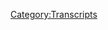{{DEFAULTSORT:
    #_TRANSCRIPT_0119:August 16, 2012
}}{{Transcript
    | title         = [[119: August 16, 2012]]
    | caption       = [https://knowledgefight.libsyn.com/knowledge-fight-aug-16-2012 Listen to this episode on Libsyn]
    | episodeNumber = [[119: August 16, 2012|119]]
    | length        = 01:13:41
}}

{{MessageBox
    | header     = Warning: Bot Generated Content
    | text       = This transcript was automatically generated by transcription software and likely contains many mistakes and misattributions. Please check the audio for definitive quotes, attribution, and context.
    | image      = N3yvass4myg91.webp
    | imagewidth = 50px
    | id         = warning
}}

{{TranscriptBlock
    | name      = Unknown Speaker
    | timestamp = 00:00:00.000
    | text      = Andy in Kansas, you're on the air, thanks for holding.
}}

{{TranscriptBlock
    | name      = Unknown Speaker
    | timestamp = 00:00:04.400
    | text      = Hello Alex, I'm a first time caller, I'm a huge fan, I love your work.
}}

{{TranscriptBlock
    | name      = Unknown Speaker
    | timestamp = 00:00:07.400
    | text      = I love you.
}}

{{TranscriptBlock
    | name      = Unknown Speaker
    | timestamp = 00:00:07.900
    | text      = Hey everybody, welcome back to Knowledge Fight, I'm Dan.
}}

{{TranscriptBlock
    | name      = Unknown Speaker
    | timestamp = 00:00:09.900
    | text      = I'm Jordan.
}}

{{TranscriptBlock
    | name      = Unknown Speaker
    | timestamp = 00:00:10.400
    | text      = We're a couple dudes who like to sit around, drink novelty beverages, and talk a little bit about Alex Jones.
}}

{{TranscriptBlock
    | name      = Unknown Speaker
    | timestamp = 00:00:14.400
    | text      = That is what we do, Dan, we have an announcement, don't we?
}}

{{TranscriptBlock
    | name      = Unknown Speaker
    | timestamp = 00:00:18.199
    | text      = We do, and that is that I know a lot about Alex Jones.
}}

{{TranscriptBlock
    | name      = Unknown Speaker
    | timestamp = 00:00:20.699
    | text      = And I don't know anything about Alex Jones, and we are going to be doing those two things in public.
}}

{{TranscriptBlock
    | name      = Unknown Speaker
    | timestamp = 00:00:26.199
    | text      = Indeed, for the first time ever.
}}

{{TranscriptBlock
    | name      = Unknown Speaker
    | timestamp = 00:00:27.600
    | text      = On Saturday, January 20th.
}}

{{TranscriptBlock
    | name      = Unknown Speaker
    | timestamp = 00:00:30.800
    | text      = Playground Theater, Chicago.
}}

{{TranscriptBlock
    | name      = Unknown Speaker
    | timestamp = 00:00:32.399
    | text      = At 1030, that is, do you want to give out the address?
}}

{{TranscriptBlock
    | name      = Unknown Speaker
    | timestamp = 00:00:35.200
    | text      = Tickets still available.
}}

{{TranscriptBlock
    | name      = Unknown Speaker
    | timestamp = 00:00:36.799
    | text      = Unsure.
}}

{{TranscriptBlock
    | name      = Unknown Speaker
    | timestamp = 00:00:37.799
    | text      = Who knows?
}}

{{TranscriptBlock
    | name      = Unknown Speaker
    | timestamp = 00:00:40.799
    | text      = Might be sold out by now.
}}

{{TranscriptBlock
    | name      = Unknown Speaker
    | timestamp = 00:00:41.799
    | text      = Could be sold out.
}}

{{TranscriptBlock
    | name      = Unknown Speaker
    | timestamp = 00:00:42.799
    | text      = It's on the corner of Halstead and Belmont.
}}

{{TranscriptBlock
    | name      = Unknown Speaker
    | timestamp = 00:00:45.799
    | text      = Yeah, 3209 North Halstead, it's Halstead and Belmont, that's where we are going to be.
}}

{{TranscriptBlock
    | name      = Unknown Speaker
    | timestamp = 00:00:49.799
    | text      = 1030 PM, I believe tickets are $5, might be able to sneak in.
}}

{{TranscriptBlock
    | name      = Unknown Speaker
    | timestamp = 00:00:53.799
    | text      = Some people probably have a cop or two maybe, I don't know.
}}

{{TranscriptBlock
    | name      = Unknown Speaker
    | timestamp = 00:00:55.799
    | text      = Yeah, who knows?
}}

{{TranscriptBlock
    | name      = Unknown Speaker
    | timestamp = 00:00:56.799
    | text      = It is BYOB though, keep that on main.
}}

{{TranscriptBlock
    | name      = Unknown Speaker
    | timestamp = 00:00:59.799
    | text      = Right, right, that's great, we'll have some beers for folks, for wonks.
}}

{{TranscriptBlock
    | name      = Unknown Speaker
    | timestamp = 00:01:03.799
    | text      = Absolutely.
}}

{{TranscriptBlock
    | name      = Unknown Speaker
    | timestamp = 00:01:04.799
    | text      = And also, we'd like to announce that good buddy, hilarious comedian, Nate Burrows will be opening up the show, doing some stand-up.
}}

{{TranscriptBlock
    | name      = Unknown Speaker
    | timestamp = 00:01:11.799
    | text      = Can't believe we got him.
}}

{{TranscriptBlock
    | name      = Unknown Speaker
    | timestamp = 00:01:12.799
    | text      = Yeah, very busy schedule.
}}

{{TranscriptBlock
    | name      = Unknown Speaker
    | timestamp = 00:01:15.799
    | text      = He is flying back into town.
}}

{{TranscriptBlock
    | name      = Unknown Speaker
    | timestamp = 00:01:18.799
    | text      = Nice.
}}

{{TranscriptBlock
    | name      = Unknown Speaker
    | timestamp = 00:01:19.799
    | text      = I mean, not for the show.
}}

{{TranscriptBlock
    | name      = Unknown Speaker
    | timestamp = 00:01:20.799
    | text      = No, obviously not.
}}

{{TranscriptBlock
    | name      = Unknown Speaker
    | timestamp = 00:01:21.799
    | text      = It just so happens the timing worked out that way, but Nate is a hilarious dude,
}}

{{TranscriptBlock
    | name      = Unknown Speaker
    | timestamp = 00:01:25.799
    | text      = and he's my old partner from the show I used to run, and we're thrilled to have him on board.
}}

{{TranscriptBlock
    | name      = Unknown Speaker
    | timestamp = 00:01:31.799
    | text      = It's going to be a great time, everybody should come out if you can.
}}

{{TranscriptBlock
    | name      = Unknown Speaker
    | timestamp = 00:01:34.799
    | text      = Absolutely.
}}

{{TranscriptBlock
    | name      = Unknown Speaker
    | timestamp = 00:01:35.799
    | text      = And if you don't...
}}

{{TranscriptBlock
    | name      = Unknown Speaker
    | timestamp = 00:01:36.799
    | text      = Please, please come out.
}}

{{TranscriptBlock
    | name      = Unknown Speaker
    | timestamp = 00:01:37.799
    | text      = If you don't, I understand, like if you, you know, Sonia over there in Sweden, I understand, she doesn't have to come.
}}

{{TranscriptBlock
    | name      = Unknown Speaker
    | timestamp = 00:01:43.799
    | text      = She needs to be here.
}}

{{TranscriptBlock
    | name      = Unknown Speaker
    | timestamp = 00:01:44.799
    | text      = Some of our Australian peeps, they don't need to come, you know.
}}

{{TranscriptBlock
    | name      = Unknown Speaker
    | timestamp = 00:01:47.799
    | text      = I disagree.
}}

{{TranscriptBlock
    | name      = Unknown Speaker
    | timestamp = 00:01:48.799
    | text      = You think they all need to charter flights.
}}

{{TranscriptBlock
    | name      = Unknown Speaker
    | timestamp = 00:01:50.799
    | text      = Frankly, it's more important for them to come, because who knows when they'll get to see it again.
}}

{{TranscriptBlock
    | name      = Unknown Speaker
    | timestamp = 00:01:55.799
    | text      = That's a fair point.
}}

{{TranscriptBlock
    | name      = Unknown Speaker
    | timestamp = 00:01:56.799
    | text      = And to that extent, like if you are around and you can come out, it means a lot,
}}

{{TranscriptBlock
    | name      = Unknown Speaker
    | timestamp = 00:02:01.799
    | text      = and if people do come out, it will open up the possibility of us doing more of them in the future.
}}

{{TranscriptBlock
    | name      = Unknown Speaker
    | timestamp = 00:02:06.799
    | text      = So, you know, this first run is particularly important.
}}

{{TranscriptBlock
    | name      = Unknown Speaker
    | timestamp = 00:02:09.800
    | text      = I think what we're saying is, Sonia, if you don't get here, this is the last show.
}}

{{TranscriptBlock
    | name      = Unknown Speaker
    | timestamp = 00:02:14.800
    | text      = It's on you.
}}

{{TranscriptBlock
    | name      = Unknown Speaker
    | timestamp = 00:02:15.800
    | text      = It's all you.
}}

{{TranscriptBlock
    | name      = Unknown Speaker
    | timestamp = 00:02:16.800
    | text      = Everybody is going to be disappointed.
}}

{{TranscriptBlock
    | name      = Unknown Speaker
    | timestamp = 00:02:18.800
    | text      = How dare you.
}}

{{TranscriptBlock
    | name      = Unknown Speaker
    | timestamp = 00:02:19.800
    | text      = How dare you, Jordan.
}}

{{TranscriptBlock
    | name      = Unknown Speaker
    | timestamp = 00:02:20.800
    | text      = No, he loves Sonia.
}}

{{TranscriptBlock
    | name      = Unknown Speaker
    | timestamp = 00:02:22.800
    | text      = It's just a fun time.
}}

{{TranscriptBlock
    | name      = Unknown Speaker
    | timestamp = 00:02:24.800
    | text      = You know who else we love?
}}

{{TranscriptBlock
    | name      = Unknown Speaker
    | timestamp = 00:02:25.800
    | text      = We love some new donors.
}}

{{TranscriptBlock
    | name      = Unknown Speaker
    | timestamp = 00:02:27.800
    | text      = That's someone we love.
}}

{{TranscriptBlock
    | name      = Unknown Speaker
    | timestamp = 00:02:29.800
    | text      = Perfect.
}}

{{TranscriptBlock
    | name      = Unknown Speaker
    | timestamp = 00:02:30.800
    | text      = Great transition.
}}

{{TranscriptBlock
    | name      = Unknown Speaker
    | timestamp = 00:02:31.800
    | text      = Clunky but smooth transition.
}}

{{TranscriptBlock
    | name      = Unknown Speaker
    | timestamp = 00:02:32.800
    | text      = I'd like to give a shout out to one of our new donors.
}}

{{TranscriptBlock
    | name      = Unknown Speaker
    | timestamp = 00:02:34.800
    | text      = Congratulations on becoming a policy wonk, Cody.
}}

{{TranscriptBlock
    | name      = Unknown Speaker
    | timestamp = 00:02:37.800
    | text      = I'm a policy wonk.
}}

{{TranscriptBlock
    | name      = Unknown Speaker
    | timestamp = 00:02:38.800
    | text      = We appreciate it so much.
}}

{{TranscriptBlock
    | name      = Unknown Speaker
    | timestamp = 00:02:39.800
    | text      = Congratulations, Cody Bellinger.
}}

{{TranscriptBlock
    | name      = Unknown Speaker
    | timestamp = 00:02:42.800
    | text      = Great rookie for the Dodgers.
}}

{{TranscriptBlock
    | name      = Unknown Speaker
    | timestamp = 00:02:44.800
    | text      = No?
}}

{{TranscriptBlock
    | name      = Unknown Speaker
    | timestamp = 00:02:45.800
    | text      = No, I don't know who that is.
}}

{{TranscriptBlock
    | name      = Unknown Speaker
    | timestamp = 00:02:46.800
    | text      = I don't keep up with baseball anymore.
}}

{{TranscriptBlock
    | name      = Unknown Speaker
    | timestamp = 00:02:47.800
    | text      = Oh, hit 38 home runs?
}}

{{TranscriptBlock
    | name      = Unknown Speaker
    | timestamp = 00:02:49.800
    | text      = No idea.
}}

{{TranscriptBlock
    | name      = Unknown Speaker
    | timestamp = 00:02:50.800
    | text      = Very good.
}}

{{TranscriptBlock
    | name      = Unknown Speaker
    | timestamp = 00:02:51.800
    | text      = Also, I'd like to give a congratulations to one of my dearest friends in the wide world,
}}

{{TranscriptBlock
    | name      = Unknown Speaker
    | timestamp = 00:02:56.800
    | text      = Nikki Gifts, for bumping it up.
}}

{{TranscriptBlock
    | name      = Unknown Speaker
    | timestamp = 00:02:59.800
    | text      = He's now a globalist.
}}

{{TranscriptBlock
    | name      = Unknown Speaker
    | timestamp = 00:03:01.800
    | text      = Nikki Gifts!
}}

{{TranscriptBlock
    | name      = Unknown Speaker
    | timestamp = 00:03:02.800
    | text      = Congratulations on being a globalist.
}}

{{TranscriptBlock
    | name      = Unknown Speaker
    | timestamp = 00:03:03.800
    | text      = Oh, shit.
}}

{{TranscriptBlock
    | name      = Unknown Speaker
    | timestamp = 00:03:04.800
    | text      = I'm a policy wonk.
}}

{{TranscriptBlock
    | name      = Unknown Speaker
    | timestamp = 00:03:05.800
    | text      = Four stars.
}}

{{TranscriptBlock
    | name      = Unknown Speaker
    | timestamp = 00:03:06.800
    | text      = Go home to your mother and tell her you're brilliant.
}}

{{TranscriptBlock
    | name      = Unknown Speaker
    | timestamp = 00:03:08.800
    | text      = Someone, someone, sodomite, sent me a bucket of poop.
}}

{{TranscriptBlock
    | name      = Unknown Speaker
    | timestamp = 00:03:11.800
    | text      = Daddy Shark.
}}

{{TranscriptBlock
    | name      = Unknown Speaker
    | timestamp = 00:03:12.800
    | text      = Yeah.
}}

{{TranscriptBlock
    | name      = Unknown Speaker
    | timestamp = 00:03:13.800
    | text      = Congratulations and thank you so much.
}}

{{TranscriptBlock
    | name      = Unknown Speaker
    | timestamp = 00:03:16.800
    | text      = Oh, thank you so much, Nick.
}}

{{TranscriptBlock
    | name      = Unknown Speaker
    | timestamp = 00:03:18.800
    | text      = You're the best.
}}

{{TranscriptBlock
    | name      = Unknown Speaker
    | timestamp = 00:03:19.800
    | text      = So, Jordan, I want to fill in the audience on how difficult this episode was to make
}}

{{TranscriptBlock
    | name      = Unknown Speaker
    | timestamp = 00:03:24.800
    | text      = in advance.
}}

{{TranscriptBlock
    | name      = Unknown Speaker
    | timestamp = 00:03:26.800
    | text      = We're getting a lot of work done up top.
}}

{{TranscriptBlock
    | name      = Unknown Speaker
    | timestamp = 00:03:28.800
    | text      = This episode today was a disaster.
}}

{{TranscriptBlock
    | name      = Unknown Speaker
    | timestamp = 00:03:31.800
    | text      = We met up last night, you and I.
}}

{{TranscriptBlock
    | name      = Unknown Speaker
    | timestamp = 00:03:33.800
    | text      = We had a couple drinks at the bar going over plans for this live show and trying to figure
}}

{{TranscriptBlock
    | name      = Unknown Speaker
    | timestamp = 00:03:37.800
    | text      = out what are we going to cover.
}}

{{TranscriptBlock
    | name      = Unknown Speaker
    | timestamp = 00:03:39.800
    | text      = There were a number of possibilities and the one that I was most excited about was a day
}}

{{TranscriptBlock
    | name      = Unknown Speaker
    | timestamp = 00:03:44.800
    | text      = that was May 31st, 2014.
}}

{{TranscriptBlock
    | name      = Unknown Speaker
    | timestamp = 00:03:48.800
    | text      = What happened on that day was that Bo Bergdahl got traded with some Guantanamo Bay prisoners
}}

{{TranscriptBlock
    | name      = Unknown Speaker
    | timestamp = 00:03:54.800
    | text      = and the Slender Man stabbing sentence.
}}

{{TranscriptBlock
    | name      = Unknown Speaker
    | timestamp = 00:03:56.800
    | text      = Yes.
}}

{{TranscriptBlock
    | name      = Unknown Speaker
    | timestamp = 00:03:57.800
    | text      = Yes.
}}

{{TranscriptBlock
    | name      = Unknown Speaker
    | timestamp = 00:03:58.800
    | text      = Simultaneously.
}}

{{TranscriptBlock
    | name      = Unknown Speaker
    | timestamp = 00:03:59.800
    | text      = I got really excited about that possibility.
}}

{{TranscriptBlock
    | name      = Unknown Speaker
    | timestamp = 00:04:00.800
    | text      = I was like, holy shit, I looked over on a calendar and it turns out that that was a Saturday.
}}

{{TranscriptBlock
    | name      = Unknown Speaker
    | timestamp = 00:04:05.800
    | text      = So, that means Sunday when Alex Jones comes back to do his show, he's going to have heard
}}

{{TranscriptBlock
    | name      = Unknown Speaker
    | timestamp = 00:04:10.800
    | text      = of both of those things, obviously.
}}

{{TranscriptBlock
    | name      = Unknown Speaker
    | timestamp = 00:04:11.800
    | text      = He's got a chance.
}}

{{TranscriptBlock
    | name      = Unknown Speaker
    | timestamp = 00:04:12.800
    | text      = I'm like, he's going to talk Slender Man.
}}

{{TranscriptBlock
    | name      = Unknown Speaker
    | timestamp = 00:04:14.800
    | text      = This is going to be the best.
}}

{{TranscriptBlock
    | name      = Unknown Speaker
    | timestamp = 00:04:15.800
    | text      = Right.
}}

{{TranscriptBlock
    | name      = Unknown Speaker
    | timestamp = 00:04:16.800
    | text      = Right.
}}

{{TranscriptBlock
    | name      = Unknown Speaker
    | timestamp = 00:04:17.800
    | text      = And he's going to tie it in with Bo Bergdahl because the Slender Man did negotiate that
}}

{{TranscriptBlock
    | name      = Unknown Speaker
    | timestamp = 00:04:21.800
    | text      = deal.
}}

{{TranscriptBlock
    | name      = Unknown Speaker
    | timestamp = 00:04:22.800
    | text      = We all know that.
}}

{{TranscriptBlock
    | name      = Unknown Speaker
    | timestamp = 00:04:23.800
    | text      = No, the Slender Man was one of the Guantanamo prisoners that got out.
}}

{{TranscriptBlock
    | name      = Unknown Speaker
    | timestamp = 00:04:25.800
    | text      = Well, that's where we got into all this trouble in the first place.
}}

{{TranscriptBlock
    | name      = Unknown Speaker
    | timestamp = 00:04:28.800
    | text      = Exactly.
}}

{{TranscriptBlock
    | name      = Unknown Speaker
    | timestamp = 00:04:29.800
    | text      = I was hoping for something like that and so I get back from the bar.
}}

{{TranscriptBlock
    | name      = Unknown Speaker
    | timestamp = 00:04:32.800
    | text      = I'm a little buzzed, not super drunk, but I'm a little buzzed and I turn on that episode
}}

{{TranscriptBlock
    | name      = Unknown Speaker
    | timestamp = 00:04:37.800
    | text      = and I'm like, this is the craziest thing in the world because there's a lot of guests.
}}

{{TranscriptBlock
    | name      = Unknown Speaker
    | timestamp = 00:04:41.800
    | text      = And what it is, is a murderer's row of Alex Jones fucking lunatics.
}}

{{TranscriptBlock
    | name      = Unknown Speaker
    | timestamp = 00:04:47.800
    | text      = So, we're talking Larry Pratt.
}}

{{TranscriptBlock
    | name      = Unknown Speaker
    | timestamp = 00:04:50.800
    | text      = He's the head of the way more gun-loving NRA.
}}

{{TranscriptBlock
    | name      = Unknown Speaker
    | timestamp = 00:04:55.800
    | text      = Two.
}}

{{TranscriptBlock
    | name      = Unknown Speaker
    | timestamp = 00:04:56.800
    | text      = Two gun-loving.
}}

{{TranscriptBlock
    | name      = Unknown Speaker
    | timestamp = 00:04:57.800
    | text      = Citizens with guns or something like that.
}}

{{TranscriptBlock
    | name      = Unknown Speaker
    | timestamp = 00:04:59.800
    | text      = They love it.
}}

{{TranscriptBlock
    | name      = Unknown Speaker
    | timestamp = 00:05:00.800
    | text      = So, we got that.
}}

{{TranscriptBlock
    | name      = Unknown Speaker
    | timestamp = 00:05:01.800
    | text      = We got Paul Craig Roberts, who Alex Jones bills as the father of Reaganomics.
}}

{{TranscriptBlock
    | name      = Unknown Speaker
    | timestamp = 00:05:05.800
    | text      = He's the father of a thing.
}}

{{TranscriptBlock
    | name      = Unknown Speaker
    | timestamp = 00:05:08.800
    | text      = He's ostensibly a survivalist type guy and he just loves Russia.
}}

{{TranscriptBlock
    | name      = Unknown Speaker
    | timestamp = 00:05:11.800
    | text      = Yeah.
}}

{{TranscriptBlock
    | name      = Unknown Speaker
    | timestamp = 00:05:12.800
    | text      = So, there's that.
}}

{{TranscriptBlock
    | name      = Unknown Speaker
    | timestamp = 00:05:13.800
    | text      = Then, John Rappaport.
}}

{{TranscriptBlock
    | name      = Unknown Speaker
    | timestamp = 00:05:15.800
    | text      = Holy shit.
}}

{{TranscriptBlock
    | name      = Unknown Speaker
    | timestamp = 00:05:16.800
    | text      = Okay.
}}

{{TranscriptBlock
    | name      = Unknown Speaker
    | timestamp = 00:05:17.800
    | text      = Being billed as a media analyst.
}}

{{TranscriptBlock
    | name      = Unknown Speaker
    | timestamp = 00:05:19.800
    | text      = Yes, of course.
}}

{{TranscriptBlock
    | name      = Unknown Speaker
    | timestamp = 00:05:21.800
    | text      = Right.
}}

{{TranscriptBlock
    | name      = Unknown Speaker
    | timestamp = 00:05:22.800
    | text      = Yeah, why wouldn't he be?
}}

{{TranscriptBlock
    | name      = Unknown Speaker
    | timestamp = 00:05:23.800
    | text      = Then, cherry on top, Steve Pacenik.
}}

{{TranscriptBlock
    | name      = Unknown Speaker
    | timestamp = 00:05:26.800
    | text      = I'm like, oh no.
}}

{{TranscriptBlock
    | name      = Unknown Speaker
    | timestamp = 00:05:28.800
    | text      = We got the whole crew.
}}

{{TranscriptBlock
    | name      = Unknown Speaker
    | timestamp = 00:05:29.800
    | text      = I'm like, we accidentally stumbled into the mother load.
}}

{{TranscriptBlock
    | name      = Unknown Speaker
    | timestamp = 00:05:31.800
    | text      = They've got to talk Slender Man.
}}

{{TranscriptBlock
    | name      = Unknown Speaker
    | timestamp = 00:05:32.800
    | text      = Yeah, absolutely.
}}

{{TranscriptBlock
    | name      = Unknown Speaker
    | timestamp = 00:05:33.800
    | text      = What does Steve Pacenik think about the Slender Man?
}}

{{TranscriptBlock
    | name      = Unknown Speaker
    | timestamp = 00:05:35.800
    | text      = What does Steve Pacenik think about the Slender Man?
}}

{{TranscriptBlock
    | name      = Unknown Speaker
    | timestamp = 00:05:37.800
    | text      = What does Steve Pacenik think about the Slender Man?
}}

{{TranscriptBlock
    | name      = Unknown Speaker
    | timestamp = 00:05:38.800
    | text      = Or, at least, what does he fucking think about Bo Bergdahl?
}}

{{TranscriptBlock
    | name      = Unknown Speaker
    | timestamp = 00:05:41.800
    | text      = Right.
}}

{{TranscriptBlock
    | name      = Unknown Speaker
    | timestamp = 00:05:42.800
    | text      = Because that seems like that's in his wheelhouse.
}}

{{TranscriptBlock
    | name      = Unknown Speaker
    | timestamp = 00:05:43.800
    | text      = Right.
}}

{{TranscriptBlock
    | name      = Unknown Speaker
    | timestamp = 00:05:44.800
    | text      = It's going to be discussed.
}}

{{TranscriptBlock
    | name      = Unknown Speaker
    | timestamp = 00:05:46.800
    | text      = You know what they talk about?
}}

{{TranscriptBlock
    | name      = Unknown Speaker
    | timestamp = 00:05:48.800
    | text      = Elliot Rodger, the guy who ended up shooting up a bunch of people in California because
}}

{{TranscriptBlock
    | name      = Unknown Speaker
    | timestamp = 00:05:54.800
    | text      = he couldn't get laid.
}}

{{TranscriptBlock
    | name      = Unknown Speaker
    | timestamp = 00:05:55.800
    | text      = Right.
}}

{{TranscriptBlock
    | name      = Unknown Speaker
    | timestamp = 00:05:56.800
    | text      = That guy.
}}

{{TranscriptBlock
    | name      = Unknown Speaker
    | timestamp = 00:05:57.800
    | text      = So, the whole time.
}}

{{TranscriptBlock
    | name      = Unknown Speaker
    | timestamp = 00:05:58.800
    | text      = A lot of the time.
}}

{{TranscriptBlock
    | name      = Unknown Speaker
    | timestamp = 00:05:59.800
    | text      = Well, I mean, Paul Craig Roberts doesn't have time for that BS.
}}

{{TranscriptBlock
    | name      = Unknown Speaker
    | timestamp = 00:06:01.800
    | text      = No.
}}

{{TranscriptBlock
    | name      = Unknown Speaker
    | timestamp = 00:06:02.800
    | text      = He's too old.
}}

{{TranscriptBlock
    | name      = Unknown Speaker
    | timestamp = 00:06:03.800
    | text      = He wants to just talk about Putin.
}}

{{TranscriptBlock
    | name      = Unknown Speaker
    | timestamp = 00:06:04.800
    | text      = Right, right, right.
}}

{{TranscriptBlock
    | name      = Unknown Speaker
    | timestamp = 00:06:05.800
    | text      = Of course.
}}

{{TranscriptBlock
    | name      = Unknown Speaker
    | timestamp = 00:06:06.800
    | text      = And Steve Pacenik are both talking about how it was fake.
}}

{{TranscriptBlock
    | name      = Unknown Speaker
    | timestamp = 00:06:09.800
    | text      = Of course it was.
}}

{{TranscriptBlock
    | name      = Unknown Speaker
    | timestamp = 00:06:10.800
    | text      = And it made me so bummed out.
}}

{{TranscriptBlock
    | name      = Unknown Speaker
    | timestamp = 00:06:12.800
    | text      = Yeah.
}}

{{TranscriptBlock
    | name      = Unknown Speaker
    | timestamp = 00:06:13.800
    | text      = And so I went back.
}}

{{TranscriptBlock
    | name      = Unknown Speaker
    | timestamp = 00:06:14.800
    | text      = Yeah, that's not a live episode we want to do.
}}

{{TranscriptBlock
    | name      = Unknown Speaker
    | timestamp = 00:06:15.800
    | text      = No, no, no, no.
}}

{{TranscriptBlock
    | name      = Unknown Speaker
    | timestamp = 00:06:16.800
    | text      = No, no, no, no.
}}

{{TranscriptBlock
    | name      = Unknown Speaker
    | timestamp = 00:06:18.800
    | text      = That's a big pile of mass shootings or false flags.
}}

{{TranscriptBlock
    | name      = Unknown Speaker
    | timestamp = 00:06:21.800
    | text      = It is not a great live show.
}}

{{TranscriptBlock
    | name      = Unknown Speaker
    | timestamp = 00:06:23.800
    | text      = Let's excuse all white crime.
}}

{{TranscriptBlock
    | name      = Unknown Speaker
    | timestamp = 00:06:24.800
    | text      = Yeah, exactly.
}}

{{TranscriptBlock
    | name      = Unknown Speaker
    | timestamp = 00:06:25.800
    | text      = That sort of thing.
}}

{{TranscriptBlock
    | name      = Unknown Speaker
    | timestamp = 00:06:26.800
    | text      = And so I went back and I listened to a couple-
}}

{{TranscriptBlock
    | name      = Unknown Speaker
    | timestamp = 00:06:27.800
    | text      = Our show is a celebration of white crime.
}}

{{TranscriptBlock
    | name      = Unknown Speaker
    | timestamp = 00:06:29.800
    | text      = Well, at least I'm pointing the finger at it.
}}

{{TranscriptBlock
    | name      = Unknown Speaker
    | timestamp = 00:06:31.800
    | text      = But, be that as it may, I went back and I listened to a little bit more.
}}

{{TranscriptBlock
    | name      = Unknown Speaker
    | timestamp = 00:06:34.800
    | text      = I was like, what did Alex say the day after Elliot Rodger?
}}

{{TranscriptBlock
    | name      = Unknown Speaker
    | timestamp = 00:06:37.800
    | text      = Because it was like a week earlier.
}}

{{TranscriptBlock
    | name      = Unknown Speaker
    | timestamp = 00:06:38.800
    | text      = Right.
}}

{{TranscriptBlock
    | name      = Unknown Speaker
    | timestamp = 00:06:39.800
    | text      = I'm like, did he call false flag out the gate?
}}

{{TranscriptBlock
    | name      = Unknown Speaker
    | timestamp = 00:06:41.800
    | text      = And not really, but over the course of one episode he does.
}}

{{TranscriptBlock
    | name      = Unknown Speaker
    | timestamp = 00:06:45.800
    | text      = Anyway, I've learned a lot about his position on Elliot Rodger and it's a mess.
}}

{{TranscriptBlock
    | name      = Unknown Speaker
    | timestamp = 00:06:49.800
    | text      = Of course.
}}

{{TranscriptBlock
    | name      = Unknown Speaker
    | timestamp = 00:06:50.800
    | text      = But I was like, I can't use this for the live show because no Slender Man, no Bo Bergdahl.
}}

{{TranscriptBlock
    | name      = Unknown Speaker
    | timestamp = 00:06:54.800
    | text      = Which is the entire purpose.
}}

{{TranscriptBlock
    | name      = Unknown Speaker
    | timestamp = 00:06:56.800
    | text      = And now I've listened to like five hours of Alex Jones talking about Elliot Rodger and
}}

{{TranscriptBlock
    | name      = Unknown Speaker
    | timestamp = 00:07:00.800
    | text      = I don't want to tell you about it.
}}

{{TranscriptBlock
    | name      = Unknown Speaker
    | timestamp = 00:07:01.800
    | text      = No, I don't want to hear about it.
}}

{{TranscriptBlock
    | name      = Unknown Speaker
    | timestamp = 00:07:02.800
    | text      = If I play those clips for you, you'll storm out.
}}

{{TranscriptBlock
    | name      = Unknown Speaker
    | timestamp = 00:07:04.800
    | text      = It'll be Arpaio all over again.
}}

{{TranscriptBlock
    | name      = Unknown Speaker
    | timestamp = 00:07:05.800
    | text      = It was bad enough to talk about all of the other fucking mass shootings that we've had
}}

{{TranscriptBlock
    | name      = Unknown Speaker
    | timestamp = 00:07:09.800
    | text      = to talk about.
}}

{{TranscriptBlock
    | name      = Unknown Speaker
    | timestamp = 00:07:10.800
    | text      = Yeah, so I was like, ah fuck, what am I going to do?
}}

{{TranscriptBlock
    | name      = Unknown Speaker
    | timestamp = 00:07:12.800
    | text      = So I texted you, I was like, I can't do this.
}}

{{TranscriptBlock
    | name      = Unknown Speaker
    | timestamp = 00:07:15.800
    | text      = I can't use this episode.
}}

{{TranscriptBlock
    | name      = Unknown Speaker
    | timestamp = 00:07:17.800
    | text      = So Slender Man's out, that's no good.
}}

{{TranscriptBlock
    | name      = Unknown Speaker
    | timestamp = 00:07:18.800
    | text      = We'll have to find something else.
}}

{{TranscriptBlock
    | name      = Unknown Speaker
    | timestamp = 00:07:19.800
    | text      = But for today's episode, to keep up the pace, I was like, just send me a fucking random
}}

{{TranscriptBlock
    | name      = Unknown Speaker
    | timestamp = 00:07:25.800
    | text      = date.
}}

{{TranscriptBlock
    | name      = Unknown Speaker
    | timestamp = 00:07:26.800
    | text      = Send me a random date.
}}

{{TranscriptBlock
    | name      = Unknown Speaker
    | timestamp = 00:07:27.800
    | text      = You send me a Saturday.
}}

{{TranscriptBlock
    | name      = Unknown Speaker
    | timestamp = 00:07:28.800
    | text      = I'm like, fuck.
}}

{{TranscriptBlock
    | name      = Unknown Speaker
    | timestamp = 00:07:29.800
    | text      = Because I'm a failure.
}}

{{TranscriptBlock
    | name      = Unknown Speaker
    | timestamp = 00:07:30.800
    | text      = This is a mess.
}}

{{TranscriptBlock
    | name      = Unknown Speaker
    | timestamp = 00:07:31.800
    | text      = I had so much disappointment in that you sent me a Saturday.
}}

{{TranscriptBlock
    | name      = Unknown Speaker
    | timestamp = 00:07:34.800
    | text      = It was August 11th, 2012 is what you sent me.
}}

{{TranscriptBlock
    | name      = Unknown Speaker
    | timestamp = 00:07:37.800
    | text      = Yes.
}}

{{TranscriptBlock
    | name      = Unknown Speaker
    | timestamp = 00:07:38.800
    | text      = And so that's a Saturday.
}}

{{TranscriptBlock
    | name      = Unknown Speaker
    | timestamp = 00:07:39.800
    | text      = And thankfully, because it's a Saturday, a bunch of other episodes near that date show
}}

{{TranscriptBlock
    | name      = Unknown Speaker
    | timestamp = 00:07:44.800
    | text      = up in the search for it.
}}

{{TranscriptBlock
    | name      = Unknown Speaker
    | timestamp = 00:07:47.899
    | text      = And I see the 16th of August, and I'm like, I'm looking at this guest list, and I'm like,
}}

{{TranscriptBlock
    | name      = Unknown Speaker
    | timestamp = 00:07:54.920
    | text      = we might be able to make this work.
}}

{{TranscriptBlock
    | name      = Unknown Speaker
    | timestamp = 00:07:57.040
    | text      = And so without spoiling some guests, we have truly one of the most bizarre things that
}}

{{TranscriptBlock
    | name      = Unknown Speaker
    | timestamp = 00:08:03.879
    | text      = has ever happened on Infowars that we have accidentally stumbled into.
}}

{{TranscriptBlock
    | name      = Unknown Speaker
    | timestamp = 00:08:07.839
    | text      = Excellent.
}}

{{TranscriptBlock
    | name      = Unknown Speaker
    | timestamp = 00:08:08.839
    | text      = And it only, it's actually this episode, which we're going to be going over, August 16th,
}}

{{TranscriptBlock
    | name      = Unknown Speaker
    | timestamp = 00:08:14.240
    | text      = 2012.
}}

{{TranscriptBlock
    | name      = Unknown Speaker
    | timestamp = 00:08:15.240
    | text      = Two of the weirdest things ever happened, and one of them involves a guest.
}}

{{TranscriptBlock
    | name      = Unknown Speaker
    | timestamp = 00:08:18.839
    | text      = The other involves a special report that Alex does that is bananas.
}}

{{TranscriptBlock
    | name      = Unknown Speaker
    | timestamp = 00:08:23.680
    | text      = Fantastic.
}}

{{TranscriptBlock
    | name      = Unknown Speaker
    | timestamp = 00:08:24.680
    | text      = I can't wait, I cannot wait to tell you about this.
}}

{{TranscriptBlock
    | name      = Unknown Speaker
    | timestamp = 00:08:27.439
    | text      = Fantastic.
}}

{{TranscriptBlock
    | name      = Unknown Speaker
    | timestamp = 00:08:28.439
    | text      = So let's just jump into it.
}}

{{TranscriptBlock
    | name      = Unknown Speaker
    | timestamp = 00:08:29.439
    | text      = Let's get into it.
}}

{{TranscriptBlock
    | name      = Unknown Speaker
    | timestamp = 00:08:30.439
    | text      = This is how Alex Jones starts the show.
}}

{{TranscriptBlock
    | name      = Unknown Speaker
    | timestamp = 00:08:31.800
    | text      = This is literally the beginning of the show.
}}

{{TranscriptBlock
    | name      = Unknown Speaker
    | timestamp = 00:08:33.840
    | text      = All right, ladies and gentlemen, I just got off the phone with Dave Mustaine, literally
}}

{{TranscriptBlock
    | name      = Unknown Speaker
    | timestamp = 00:08:39.080
    | text      = 20 seconds ago, and I'm going to have to just give these directives here to my folks live
}}

{{TranscriptBlock
    | name      = Unknown Speaker
    | timestamp = 00:08:45.639
    | text      = on air.
}}

{{TranscriptBlock
    | name      = Unknown Speaker
    | timestamp = 00:08:46.639
    | text      = Come on in.
}}

{{TranscriptBlock
    | name      = Unknown Speaker
    | timestamp = 00:08:47.639
    | text      = Of course.
}}

{{TranscriptBlock
    | name      = Unknown Speaker
    | timestamp = 00:08:48.639
    | text      = I need to talk to you as soon as we go to break, because Dave Mustaine is going to put
}}

{{TranscriptBlock
    | name      = Unknown Speaker
    | timestamp = 00:08:53.399
    | text      = a statement out through us.
}}

{{TranscriptBlock
    | name      = Unknown Speaker
    | timestamp = 00:08:55.120
    | text      = I didn't press him to do that.
}}

{{TranscriptBlock
    | name      = Unknown Speaker
    | timestamp = 00:08:57.600
    | text      = He just wants to put a statement out through us.
}}

{{TranscriptBlock
    | name      = Unknown Speaker
    | timestamp = 00:08:59.320
    | text      = I'm sure you've seen the 500 articles, ABC, CBS, everything, New York Daily News about
}}

{{TranscriptBlock
    | name      = Unknown Speaker
    | timestamp = 00:09:03.840
    | text      = his comments over in Asia.
}}

{{TranscriptBlock
    | name      = Unknown Speaker
    | timestamp = 00:09:06.360
    | text      = He got back a couple of days ago to the US about the shootings could be staged by Obama,
}}

{{TranscriptBlock
    | name      = Unknown Speaker
    | timestamp = 00:09:12.600
    | text      = and they're taking them out of context and making a big deal out of it.
}}

{{TranscriptBlock
    | name      = Unknown Speaker
    | timestamp = 00:09:16.159
    | text      = So we need to get that clip, because it was you put together that radio interview, right?
}}

{{TranscriptBlock
    | name      = Unknown Speaker
    | timestamp = 00:09:21.039
    | text      = And the clip I didn't put out, just because I didn't want to... It would have been that
}}

{{TranscriptBlock
    | name      = Unknown Speaker
    | timestamp = 00:09:24.879
    | text      = big national news.
}}

{{TranscriptBlock
    | name      = Unknown Speaker
    | timestamp = 00:09:26.559
    | text      = I just kind of made that decision myself.
}}

{{TranscriptBlock
    | name      = Unknown Speaker
    | timestamp = 00:09:28.159
    | text      = If I do anything, I hold back sometimes.
}}

{{TranscriptBlock
    | name      = Unknown Speaker
    | timestamp = 00:09:30.399
    | text      = People think I exaggerate.
}}

{{TranscriptBlock
    | name      = Unknown Speaker
    | timestamp = 00:09:31.399
    | text      = How are you still going?
}}

{{TranscriptBlock
    | name      = Unknown Speaker
    | timestamp = 00:09:32.639
    | text      = He's having an off-air meeting on air.
}}

{{TranscriptBlock
    | name      = Unknown Speaker
    | timestamp = 00:09:34.120
    | text      = What is this?
}}

{{TranscriptBlock
    | name      = Unknown Speaker
    | timestamp = 00:09:35.120
    | text      = It's because he had to talk to Dave Mustaine.
}}

{{TranscriptBlock
    | name      = Unknown Speaker
    | timestamp = 00:09:37.159
    | text      = I just got off the phone with Dave Mustaine.
}}

{{TranscriptBlock
    | name      = Unknown Speaker
    | timestamp = 00:09:39.799
    | text      = Dave Mustaine.
}}

{{TranscriptBlock
    | name      = Unknown Speaker
    | timestamp = 00:09:40.799
    | text      = Yes.
}}

{{TranscriptBlock
    | name      = Unknown Speaker
    | timestamp = 00:09:41.799
    | text      = Great.
}}

{{TranscriptBlock
    | name      = Unknown Speaker
    | timestamp = 00:09:42.799
    | text      = So this should introduce that this is a very star fuckery Alex episode.
}}

{{TranscriptBlock
    | name      = Unknown Speaker
    | timestamp = 00:09:46.460
    | text      = He's very into how he knows celebrities.
}}

{{TranscriptBlock
    | name      = Unknown Speaker
    | timestamp = 00:09:48.559
    | text      = Right.
}}

{{TranscriptBlock
    | name      = Unknown Speaker
    | timestamp = 00:09:49.559
    | text      = So because no one remembers this.
}}

{{TranscriptBlock
    | name      = Unknown Speaker
    | timestamp = 00:09:52.639
    | text      = What happened?
}}

{{TranscriptBlock
    | name      = Unknown Speaker
    | timestamp = 00:09:53.639
    | text      = No one remembers this.
}}

{{TranscriptBlock
    | name      = Unknown Speaker
    | timestamp = 00:09:54.639
    | text      = If I understand correctly, what happened at this time was Dave Mustaine came out and said
}}

{{TranscriptBlock
    | name      = Unknown Speaker
    | timestamp = 00:10:00.480
    | text      = Obama false flagged some shootings.
}}

{{TranscriptBlock
    | name      = Unknown Speaker
    | timestamp = 00:10:02.639
    | text      = Well that's what you just took from the clip.
}}

{{TranscriptBlock
    | name      = Unknown Speaker
    | timestamp = 00:10:04.080
    | text      = You don't remember that.
}}

{{TranscriptBlock
    | name      = Unknown Speaker
    | timestamp = 00:10:05.080
    | text      = Yeah.
}}

{{TranscriptBlock
    | name      = Unknown Speaker
    | timestamp = 00:10:06.080
    | text      = I don't remember that at all.
}}

{{TranscriptBlock
    | name      = Unknown Speaker
    | timestamp = 00:10:07.080
    | text      = Why would I remember that?
}}

{{TranscriptBlock
    | name      = Unknown Speaker
    | timestamp = 00:10:08.080
    | text      = No one remembers Dave Mustaine news.
}}

{{TranscriptBlock
    | name      = Unknown Speaker
    | timestamp = 00:10:11.080
    | text      = So here's the headline of this story.
}}

{{TranscriptBlock
    | name      = Unknown Speaker
    | timestamp = 00:10:12.840
    | text      = Dave Mustaine pauses Megadeth concert to share his insane conspiracy theories about the president.
}}

{{TranscriptBlock
    | name      = Unknown Speaker
    | timestamp = 00:10:18.159
    | text      = Hey, you stop drilling.
}}

{{TranscriptBlock
    | name      = Unknown Speaker
    | timestamp = 00:10:20.399
    | text      = I'm in.
}}

{{TranscriptBlock
    | name      = Unknown Speaker
    | timestamp = 00:10:21.559
    | text      = You hit oil, my friend.
}}

{{TranscriptBlock
    | name      = Unknown Speaker
    | timestamp = 00:10:23.120
    | text      = Right.
}}

{{TranscriptBlock
    | name      = Unknown Speaker
    | timestamp = 00:10:24.120
    | text      = On August 7th on stage in Singapore, Mustaine added a new wrinkle to his legacy in a video
}}

{{TranscriptBlock
    | name      = Unknown Speaker
    | timestamp = 00:10:29.320
    | text      = shot and posted to YouTube by a fan.
}}

{{TranscriptBlock
    | name      = Unknown Speaker
    | timestamp = 00:10:31.279
    | text      = His legacy?
}}

{{TranscriptBlock
    | name      = Unknown Speaker
    | timestamp = 00:10:32.279
    | text      = Yep.
}}

{{TranscriptBlock
    | name      = Unknown Speaker
    | timestamp = 00:10:33.279
    | text      = Okay.
}}

{{TranscriptBlock
    | name      = Unknown Speaker
    | timestamp = 00:10:34.279
    | text      = In a video shot and put up to YouTube by a fan that was picked up a week later by a metal
}}

{{TranscriptBlock
    | name      = Unknown Speaker
    | timestamp = 00:10:37.820
    | text      = news website called blabbermouth.net, Mustaine pauses between songs to chastise a fan for
}}

{{TranscriptBlock
    | name      = Unknown Speaker
    | timestamp = 00:10:43.360
    | text      = chucking a Chuck Taylor in his general direction.
}}

{{TranscriptBlock
    | name      = Unknown Speaker
    | timestamp = 00:10:46.200
    | text      = This stage is holy.
}}

{{TranscriptBlock
    | name      = Unknown Speaker
    | timestamp = 00:10:47.399
    | text      = What's wrong with you?
}}

{{TranscriptBlock
    | name      = Unknown Speaker
    | timestamp = 00:10:48.559
    | text      = That's the quote.
}}

{{TranscriptBlock
    | name      = Unknown Speaker
    | timestamp = 00:10:49.559
    | text      = Uh, talks a little bit about the weather then accuses the president of the United States
}}

{{TranscriptBlock
    | name      = Unknown Speaker
    | timestamp = 00:10:52.759
    | text      = of master mining, masterminding recent massacres at a movie theater in Aurora, uh, Colorado
}}

{{TranscriptBlock
    | name      = Unknown Speaker
    | timestamp = 00:10:58.200
    | text      = and the Sikh temple in Oak Creek, Wisconsin.
}}

{{TranscriptBlock
    | name      = Unknown Speaker
    | timestamp = 00:11:01.759
    | text      = Quote, my president here, he mimes himself making, uh, making himself barf, like all
}}

{{TranscriptBlock
    | name      = Unknown Speaker
    | timestamp = 00:11:06.879
    | text      = serious speakers of truth to power do from time to time.
}}

{{TranscriptBlock
    | name      = Unknown Speaker
    | timestamp = 00:11:10.360
    | text      = I'm reading this from a grant land article.
}}

{{TranscriptBlock
    | name      = Unknown Speaker
    | timestamp = 00:11:11.840
    | text      = I was going to say a little, there's some side eye, my president is trying to pass a
}}

{{TranscriptBlock
    | name      = Unknown Speaker
    | timestamp = 00:11:17.200
    | text      = gun ban.
}}

{{TranscriptBlock
    | name      = Unknown Speaker
    | timestamp = 00:11:18.200
    | text      = So he's staging all of these murders, like the fast and furious thing down at the border
}}

{{TranscriptBlock
    | name      = Unknown Speaker
    | timestamp = 00:11:21.799
    | text      = and Aurora, Colorado, and all the people that were killed there.
}}

{{TranscriptBlock
    | name      = Unknown Speaker
    | timestamp = 00:11:24.600
    | text      = And now the beautiful people at the Sikh temple pause, God, I don't know where I'm going to
}}

{{TranscriptBlock
    | name      = Unknown Speaker
    | timestamp = 00:11:30.159
    | text      = live if America keeps going the way it's going, but it looks like it's turning into Nazi America.
}}

{{TranscriptBlock
    | name      = Unknown Speaker
    | timestamp = 00:11:35.480
    | text      = Right.
}}

{{TranscriptBlock
    | name      = Unknown Speaker
    | timestamp = 00:11:36.480
    | text      = So wait, okay.
}}

{{TranscriptBlock
    | name      = Unknown Speaker
    | timestamp = 00:11:39.480
    | text      = This is fun because it's strange to me that he would both be like Obama's false flagging
}}

{{TranscriptBlock
    | name      = Unknown Speaker
    | timestamp = 00:11:45.440
    | text      = all of us to get rid of guns while at the same time being like the Sikh people are,
}}

{{TranscriptBlock
    | name      = Unknown Speaker
    | timestamp = 00:11:51.159
    | text      = the Sikh people are a beautiful and wonderful people.
}}

{{TranscriptBlock
    | name      = Unknown Speaker
    | timestamp = 00:11:53.879
    | text      = Yeah.
}}

{{TranscriptBlock
    | name      = Unknown Speaker
    | timestamp = 00:11:54.879
    | text      = Like we don't see that type of acceptance and conspiracy theory in the same sentence.
}}

{{TranscriptBlock
    | name      = Unknown Speaker
    | timestamp = 00:11:58.759
    | text      = It's rare, but Dave Mustaine is a rare breed.
}}

{{TranscriptBlock
    | name      = Unknown Speaker
    | timestamp = 00:12:00.559
    | text      = Dave Mustaine is an interesting mega-deather.
}}

{{TranscriptBlock
    | name      = Unknown Speaker
    | timestamp = 00:12:02.399
    | text      = Um, so I mean, false, false flaggery aside, uh, cause that's nonsense, um, uh, fast and
}}

{{TranscriptBlock
    | name      = Unknown Speaker
    | timestamp = 00:12:09.539
    | text      = furious is a really complicated thing, but it's, wasn't that the one where they, uh,
}}

{{TranscriptBlock
    | name      = Unknown Speaker
    | timestamp = 00:12:15.159
    | text      = actually gave guns away and then they allowed guns to be taken across the border by straw
}}

{{TranscriptBlock
    | name      = Unknown Speaker
    | timestamp = 00:12:22.120
    | text      = cut out, uh, people who were clearly buying them for illegal purposes in Mexico and ostensibly
}}

{{TranscriptBlock
    | name      = Unknown Speaker
    | timestamp = 00:12:28.820
    | text      = the idea was that they would have these illegal guns and then they'd be able to roll up the
}}

{{TranscriptBlock
    | name      = Unknown Speaker
    | timestamp = 00:12:33.000
    | text      = people who ended up taking possession of the guns because they had a faith in their own
}}

{{TranscriptBlock
    | name      = Unknown Speaker
    | timestamp = 00:12:38.600
    | text      = ability to use surveillance and it wouldn't end up leading to the death of a border agent
}}

{{TranscriptBlock
    | name      = Unknown Speaker
    | timestamp = 00:12:43.559
    | text      = and a bunch of innocent people. To which they later discovered that they should
}}

{{TranscriptBlock
    | name      = Unknown Speaker
    | timestamp = 00:12:45.639
    | text      = not have had faith in their capabilities whatsoever.
}}

{{TranscriptBlock
    | name      = Unknown Speaker
    | timestamp = 00:12:48.279
    | text      = Right. Um, and the, the reason that I say that it's incredibly complicated is I've read
}}

{{TranscriptBlock
    | name      = Unknown Speaker
    | timestamp = 00:12:52.340
    | text      = a bunch of the emails and the documents that have come out about it that people use to
}}

{{TranscriptBlock
    | name      = Unknown Speaker
    | timestamp = 00:12:56.500
    | text      = say that it's like a false flag and a set up and Eric Holder and the DOJ were just trying
}}

{{TranscriptBlock
    | name      = Unknown Speaker
    | timestamp = 00:13:02.360
    | text      = to blah, blah, blah, you know, trying to end up false flagging around in order to get gun
}}

{{TranscriptBlock
    | name      = Unknown Speaker
    | timestamp = 00:13:08.799
    | text      = bans across. And it just doesn't really, it doesn't really work all that well for a number
}}

{{TranscriptBlock
    | name      = Unknown Speaker
    | timestamp = 00:13:14.000
    | text      = of reasons. The first of all is that though fast and furious as it was known, started
}}

{{TranscriptBlock
    | name      = Unknown Speaker
    | timestamp = 00:13:20.440
    | text      = in 2009 it was based on and a continuation of something called operation wide receiver,
}}

{{TranscriptBlock
    | name      = Unknown Speaker
    | timestamp = 00:13:26.559
    | text      = which was started in 2006 when Alberto Gonzalez was in charge of the DOJ. So this is a long
}}

{{TranscriptBlock
    | name      = Unknown Speaker
    | timestamp = 00:13:32.279
    | text      = standing operation that's been happening down in the Southwest of America and it had worked
}}

{{TranscriptBlock
    | name      = Unknown Speaker
    | timestamp = 00:13:38.600
    | text      = to some extent. Still not a, still not a great thing when you're dealing with the government
}}

{{TranscriptBlock
    | name      = Unknown Speaker
    | timestamp = 00:13:43.879
    | text      = running guns. Nope. I am not happy about it at all. I am absolutely not happy about it.
}}

{{TranscriptBlock
    | name      = Unknown Speaker
    | timestamp = 00:13:48.840
    | text      = But at the same time, I do understand the motivation. I think it's an incredibly misguided
}}

{{TranscriptBlock
    | name      = Unknown Speaker
    | timestamp = 00:13:53.340
    | text      = way to do things. But from the sense I get, there is a, there is a bit of like, okay,
}}

{{TranscriptBlock
    | name      = Unknown Speaker
    | timestamp = 00:14:00.200
    | text      = this is just dumb law enforcement. Well, it seems like it's not false flaggery in order
}}

{{TranscriptBlock
    | name      = Unknown Speaker
    | timestamp = 00:14:04.379
    | text      = to get people killed and demonize guns. It's just, you shouldn't have done that. It seems
}}

{{TranscriptBlock
    | name      = Unknown Speaker
    | timestamp = 00:14:09.120
    | text      = like they, they were like, okay, well we do stings with prostitutes, so this is kind of
}}

{{TranscriptBlock
    | name      = Unknown Speaker
    | timestamp = 00:14:14.120
    | text      = the same thing, right? This makes sense. And I'm against those too. Yeah, exactly. But,
}}

{{TranscriptBlock
    | name      = Unknown Speaker
    | timestamp = 00:14:18.960
    | text      = but be that as it may, it, I understand people who are against it cause I'm fairly against
}}

{{TranscriptBlock
    | name      = Unknown Speaker
    | timestamp = 00:14:24.240
    | text      = it too. Right. But I also understand the reasoning for in extreme situations like that using
}}

{{TranscriptBlock
    | name      = Unknown Speaker
    | timestamp = 00:14:33.039
    | text      = maybe unconventional law enforcement techniques. At the same time, I don't know. I can't unpack
}}

{{TranscriptBlock
    | name      = Unknown Speaker
    | timestamp = 00:14:38.799
    | text      = it. All I know is that Alex Jones is wrong about it. Well, yeah. And then Eric Holder
}}

{{TranscriptBlock
    | name      = Unknown Speaker
    | timestamp = 00:14:43.399
    | text      = did, he may have lied about it under oath or may have lied about what he knew. And I'm
}}

{{TranscriptBlock
    | name      = Unknown Speaker
    | timestamp = 00:14:50.559
    | text      = not here to defend Eric Holder either. Oh man, I love our government. Right. Doesn't
}}

{{TranscriptBlock
    | name      = Unknown Speaker
    | timestamp = 00:14:54.440
    | text      = matter what team you're on, you're going to lie under oath. He might have, I don't know.
}}

{{TranscriptBlock
    | name      = Unknown Speaker
    | timestamp = 00:14:58.460
    | text      = But there's also, you know, there's a possibility that this stuff was going on and he was unaware
}}

{{TranscriptBlock
    | name      = Unknown Speaker
    | timestamp = 00:15:03.500
    | text      = of it because it predated his time there. It's, I don't know, I don't know how the organization
}}

{{TranscriptBlock
    | name      = Unknown Speaker
    | timestamp = 00:15:08.539
    | text      = of these like DOJ goes. There's probably some stuff that goes on that not everybody's aware
}}

{{TranscriptBlock
    | name      = Unknown Speaker
    | timestamp = 00:15:13.759
    | text      = of. Yeah, that's probably true. You have to assume. I mean, in any workplace there's projects
}}

{{TranscriptBlock
    | name      = Unknown Speaker
    | timestamp = 00:15:18.299
    | text      = that are going on that the CEO doesn't know about. Yeah. I don't know. I don't know what
}}

{{TranscriptBlock
    | name      = Unknown Speaker
    | timestamp = 00:15:22.519
    | text      = the compartmentalization of everybody's jobs are. I don't know. Right. So I don't know
}}

{{TranscriptBlock
    | name      = Unknown Speaker
    | timestamp = 00:15:26.879
    | text      = how malicious the lie was, how much it was just omission or whatever. But all the emails
}}

{{TranscriptBlock
    | name      = Unknown Speaker
    | timestamp = 00:15:33.799
    | text      = that talk about like how maybe we can get this to help make regulations about long gun
}}

{{TranscriptBlock
    | name      = Unknown Speaker
    | timestamp = 00:15:39.500
    | text      = purchases and stuff like that. Those are all like after the fact. Yeah. You know, it's,
}}

{{TranscriptBlock
    | name      = Unknown Speaker
    | timestamp = 00:15:43.399
    | text      = I don't, it's not a propaganda campaign to demonize gun owners, but be that as it may,
}}

{{TranscriptBlock
    | name      = Unknown Speaker
    | timestamp = 00:15:49.419
    | text      = you might not also remember what that Sikh shooting was. I do not remember that one.
}}

{{TranscriptBlock
    | name      = Unknown Speaker
    | timestamp = 00:15:53.559
    | text      = That was one that people forgot about pretty, pretty easily. That was in Oak Creek, Wisconsin.
}}

{{TranscriptBlock
    | name      = Unknown Speaker
    | timestamp = 00:16:00.120
    | text      = There was a gentleman by the name, gentleman's way, way too fair. There was a guy named Wade
}}

{{TranscriptBlock
    | name      = Unknown Speaker
    | timestamp = 00:16:04.720
    | text      = Michael Page who was a 40 year old white dude and he walked into a Sikh temple and he shot
}}

{{TranscriptBlock
    | name      = Unknown Speaker
    | timestamp = 00:16:11.240
    | text      = six people and wounded four other people. Right. They were all pretty old too. That
}}

{{TranscriptBlock
    | name      = Unknown Speaker
    | timestamp = 00:16:16.720
    | text      = was something that made, I mean, you know, it's not like age really matters when you're
}}

{{TranscriptBlock
    | name      = Unknown Speaker
    | timestamp = 00:16:20.000
    | text      = murdering, but it made me really bummed out because everyone was between 39 and 84. So
}}

{{TranscriptBlock
    | name      = Unknown Speaker
    | timestamp = 00:16:25.360
    | text      = he's killing a bunch of just old people trying to practice their faith. It's not like age
}}

{{TranscriptBlock
    | name      = Unknown Speaker
    | timestamp = 00:16:31.200
    | text      = matters when you're murdering. It's not. I don't, I don't think it does. I know it doesn't.
}}

{{TranscriptBlock
    | name      = Unknown Speaker
    | timestamp = 00:16:36.120
    | text      = It's just for some reason that, that, that it's tickled me. And so it turns out that
}}

{{TranscriptBlock
    | name      = Unknown Speaker
    | timestamp = 00:16:42.279
    | text      = Wade Michael Page had a very deep connections to white supremacist groups. Sounds reasonable.
}}

{{TranscriptBlock
    | name      = Unknown Speaker
    | timestamp = 00:16:49.519
    | text      = He'd been involved in a number of, uh, what you might call as white supremacist, uh, white
}}

{{TranscriptBlock
    | name      = Unknown Speaker
    | timestamp = 00:16:55.559
    | text      = power bands. Uh, he got rock and roll outfits. Was he a bassist in mega death? Uh, nope.
}}

{{TranscriptBlock
    | name      = Unknown Speaker
    | timestamp = 00:17:03.460
    | text      = He was, uh, he founded the band and apathy in 2005 and played in the band's definite
}}

{{TranscriptBlock
    | name      = Unknown Speaker
    | timestamp = 00:17:10.839
    | text      = hate and blue eyed devils. Okay. So they're trying to take that back. Yeah, I guess so.
}}

{{TranscriptBlock
    | name      = Unknown Speaker
    | timestamp = 00:17:17.519
    | text      = He was an army dude. He was in the army, uh, and got a, he ended up getting a, uh, discharged,
}}

{{TranscriptBlock
    | name      = Unknown Speaker
    | timestamp = 00:17:23.319
    | text      = uh, a general discharge, neither, neither honorable or dishonorable because of a pattern
}}

{{TranscriptBlock
    | name      = Unknown Speaker
    | timestamp = 00:17:27.839
    | text      = of misconduct. It was like, it should be dishonorable then drunk driving and, uh, going, uh, absent
}}

{{TranscriptBlock
    | name      = Unknown Speaker
    | timestamp = 00:17:33.519
    | text      = without leave. That should be dishonorable. Yeah. I'm going to say, I'm going to say dishonorably
}}

{{TranscriptBlock
    | name      = Unknown Speaker
    | timestamp = 00:17:37.680
    | text      = discharge him. Yeah. And so, uh, you know, he ended up becoming radicalized at some point,
}}

{{TranscriptBlock
    | name      = Unknown Speaker
    | timestamp = 00:17:42.680
    | text      = uh, maybe already was when he was in the army and then fell in with white supremacist groups.
}}

{{TranscriptBlock
    | name      = Unknown Speaker
    | timestamp = 00:17:47.279
    | text      = Okay. And ended up going to seek temple and, uh, killing six people and injuring others
}}

{{TranscriptBlock
    | name      = Unknown Speaker
    | timestamp = 00:17:53.519
    | text      = for others. And the thing that's really super wild is that like this, this part blew my
}}

{{TranscriptBlock
    | name      = Unknown Speaker
    | timestamp = 00:17:59.200
    | text      = fucking mind. Yeah. Uh, it's not a positive, but amazing. Okay. So, uh, there's a guy,
}}

{{TranscriptBlock
    | name      = Unknown Speaker
    | timestamp = 00:18:05.160
    | text      = uh, Lieutenant Brian Murphy was the cop who ended up, uh, you know, showing up and, uh,
}}

{{TranscriptBlock
    | name      = Unknown Speaker
    | timestamp = 00:18:11.880
    | text      = he ended up, I think, I think it was his gun who ended up like gut shooting, uh, weighed
}}

{{TranscriptBlock
    | name      = Unknown Speaker
    | timestamp = 00:18:17.160
    | text      = ended up killing himself after he got shot by the cops. Yeah. But, uh, this guy, Brian
}}

{{TranscriptBlock
    | name      = Unknown Speaker
    | timestamp = 00:18:22.319
    | text      = Murphy ended up getting shot by this dude. This guy is Wade asshole. Yeah. He shot him
}}

{{TranscriptBlock
    | name      = Unknown Speaker
    | timestamp = 00:18:27.960
    | text      = 15 times at close range. Wait, he shot the cop 15 times, 15 times at close range, including
}}

{{TranscriptBlock
    | name      = Unknown Speaker
    | timestamp = 00:18:35.200
    | text      = once in the face and once in the back of the head and the dude survived. Jesus. Yeah. Brian
}}

{{TranscriptBlock
    | name      = Unknown Speaker
    | timestamp = 00:18:41.000
    | text      = Murphy, Lieutenant Brian Murphy survived. I told you people can withstand a surprising
}}

{{TranscriptBlock
    | name      = Unknown Speaker
    | timestamp = 00:18:45.680
    | text      = number of gunshots. It's nuts. Yeah. And so seeks for justice. A New York based group
}}

{{TranscriptBlock
    | name      = Unknown Speaker
    | timestamp = 00:18:50.440
    | text      = pledged a $10,000 award to Murphy to seek residents of Yuba city, California donated
}}

{{TranscriptBlock
    | name      = Unknown Speaker
    | timestamp = 00:18:55.599
    | text      = another $100,000 to officer Murphy and praised his bravery. My God. So that's just kind of
}}

{{TranscriptBlock
    | name      = Unknown Speaker
    | timestamp = 00:19:00.440
    | text      = a nice, uh, that's a, that's just a nice piece of how good these people are who, uh, respond
}}

{{TranscriptBlock
    | name      = Unknown Speaker
    | timestamp = 00:19:06.720
    | text      = to such tragedy this way. Uh, and I'm not saying all seeks, but in this situation, it's
}}

{{TranscriptBlock
    | name      = Unknown Speaker
    | timestamp = 00:19:13.640
    | text      = very nice the, that that guy didn't have to die. Uh, I don't know. I don't even know what
}}

{{TranscriptBlock
    | name      = Unknown Speaker
    | timestamp = 00:19:21.440
    | text      = to say, but anyway, that is what Alex Jones and Dave Mustaine is saying is a false flag.
}}

{{TranscriptBlock
    | name      = Unknown Speaker
    | timestamp = 00:19:26.720
    | text      = And you notice again, mysteriously, it is a white supremacist guy murdering minorities.
}}

{{TranscriptBlock
    | name      = Unknown Speaker
    | timestamp = 00:19:32.079
    | text      = White people have never done that. It's very fascinating to me that that never seems to
}}

{{TranscriptBlock
    | name      = Unknown Speaker
    | timestamp = 00:19:35.480
    | text      = be real in their world. So anyway, let's get on to this next clip. We get, uh, it's more
}}

{{TranscriptBlock
    | name      = Unknown Speaker
    | timestamp = 00:19:41.079
    | text      = about Dave Mustaine and then Alex makes a dumb prediction. Okay. Now you name it, it's
}}

{{TranscriptBlock
    | name      = Unknown Speaker
    | timestamp = 00:19:46.920
    | text      = being covered hundreds of newspapers. Dave Mustang was in Asia a few days ago. He's now
}}

{{TranscriptBlock
    | name      = Unknown Speaker
    | timestamp = 00:19:52.119
    | text      = back in California, uh, formerly of course, founder of mega death. And Dave Mustang talked
}}

{{TranscriptBlock
    | name      = Unknown Speaker
    | timestamp = 00:20:03.160
    | text      = about the fact that he thinks Obama may have staged the shootings to get our guns and bringing
}}

{{TranscriptBlock
    | name      = Unknown Speaker
    | timestamp = 00:20:09.200
    | text      = in a police state in Aurora and in Wisconsin. So in Colorado and there, and it's a big national
}}

{{TranscriptBlock
    | name      = Unknown Speaker
    | timestamp = 00:20:14.759
    | text      = story right now. Also the writings on the wall, they're, they're getting ready to dump
}}

{{TranscriptBlock
    | name      = Unknown Speaker
    | timestamp = 00:20:19.200
    | text      = Biden right now because of this thing about black people are going to be put back in change
}}

{{TranscriptBlock
    | name      = Unknown Speaker
    | timestamp = 00:20:24.140
    | text      = of Romney gets elected. So that's big news that's coming up. That didn't happen. I don't
}}

{{TranscriptBlock
    | name      = Unknown Speaker
    | timestamp = 00:20:29.880
    | text      = think that happened. No, it didn't happen. Uh, so, um, Biden still in play. He did not
}}

{{TranscriptBlock
    | name      = Unknown Speaker
    | timestamp = 00:20:37.099
    | text      = get dropped, but again, there he says, you know, he's talking about the Wisconsin shootings
}}

{{TranscriptBlock
    | name      = Unknown Speaker
    | timestamp = 00:20:40.839
    | text      = being specifically that, that, you know, that's part of what Mustang is talking and Mustang
}}

{{TranscriptBlock
    | name      = Unknown Speaker
    | timestamp = 00:20:44.880
    | text      = brought up that even in the Singapore comments that he made, it's fucking wild. So anyway,
}}

{{TranscriptBlock
    | name      = Unknown Speaker
    | timestamp = 00:20:50.000
    | text      = um, there was another shooting or there was another incident. Uh, and uh, Alex gets into
}}

{{TranscriptBlock
    | name      = Unknown Speaker
    | timestamp = 00:20:55.880
    | text      = it a little bit here. It's very different, very different situation. Uh, the attack on
}}

{{TranscriptBlock
    | name      = Unknown Speaker
    | timestamp = 00:21:02.519
    | text      = the family research council not being called terrorism. Obama isn't making statements on
}}

{{TranscriptBlock
    | name      = Unknown Speaker
    | timestamp = 00:21:07.000
    | text      = somebody saying he was mad about Chick-fil-A and Christians. They went in there and shot
}}

{{TranscriptBlock
    | name      = Unknown Speaker
    | timestamp = 00:21:10.839
    | text      = some people and uh, Dave Mustang, a terrorist show. There you go. People with guns were
}}

{{TranscriptBlock
    | name      = Unknown Speaker
    | timestamp = 00:21:18.319
    | text      = able to stop him. This is a lie. I was going to say that sounds very false. It was a lie.
}}

{{TranscriptBlock
    | name      = Unknown Speaker
    | timestamp = 00:21:24.799
    | text      = Um, so one of the reasons, I mean, it's bad and I don't support the actions of this guy
}}

{{TranscriptBlock
    | name      = Unknown Speaker
    | timestamp = 00:21:29.579
    | text      = who went into the family research council with a gun. Uh, but one of the reasons we're
}}

{{TranscriptBlock
    | name      = Unknown Speaker
    | timestamp = 00:21:33.559
    | text      = against all people going all places with guns, but one of the reasons that it's probably
}}

{{TranscriptBlock
    | name      = Unknown Speaker
    | timestamp = 00:21:38.480
    | text      = less severe and maybe not seen as a horrible act of terrorism is that no one was killed.
}}

{{TranscriptBlock
    | name      = Unknown Speaker
    | timestamp = 00:21:44.079
    | text      = I don't think anyone was even seriously injured and it wasn't a good guy with a gun. Someone
}}

{{TranscriptBlock
    | name      = Unknown Speaker
    | timestamp = 00:21:49.400
    | text      = wrestled the gun away from the guy. It was just a good guy. Well, I mean, a good guy
}}

{{TranscriptBlock
    | name      = Unknown Speaker
    | timestamp = 00:21:54.839
    | text      = who eventually had a gun, but it wasn't a good guy with a gun that stopped him. It was
}}

{{TranscriptBlock
    | name      = Unknown Speaker
    | timestamp = 00:22:01.559
    | text      = brave enough to step up. Yeah. And I mean, I don't, I don't think that you need to really,
}}

{{TranscriptBlock
    | name      = Unknown Speaker
    | timestamp = 00:22:06.119
    | text      = I don't know, I don't know if it's healthy to glamorize wrestling a gun away from somebody
}}

{{TranscriptBlock
    | name      = Unknown Speaker
    | timestamp = 00:22:09.759
    | text      = lest people think it's a smart thing to do, but had he not have done that, it probably
}}

{{TranscriptBlock
    | name      = Unknown Speaker
    | timestamp = 00:22:14.759
    | text      = would have been much worse. Yeah. And so I think the reason is just the severity of it
}}

{{TranscriptBlock
    | name      = Unknown Speaker
    | timestamp = 00:22:20.279
    | text      = is much lower than a Sikh temple, which is obviously targeted for their religious and
}}

{{TranscriptBlock
    | name      = Unknown Speaker
    | timestamp = 00:22:26.000
    | text      = ethnic minority and that multiple people were murdered and a police officer was shot 15
}}

{{TranscriptBlock
    | name      = Unknown Speaker
    | timestamp = 00:22:33.240
    | text      = fucking times. Yeah, that one's, that one's more terrorist. And the guy was a member of
}}

{{TranscriptBlock
    | name      = Unknown Speaker
    | timestamp = 00:22:37.640
    | text      = a hate group. That seems like a big part of being a terrorist is having a, an entire ideology
}}

{{TranscriptBlock
    | name      = Unknown Speaker
    | timestamp = 00:22:44.480
    | text      = behind you. And you can, you could, you could easily make the argument and I'll go along
}}

{{TranscriptBlock
    | name      = Unknown Speaker
    | timestamp = 00:22:48.799
    | text      = with you halfway at least that the guy who went into the family research council probably
}}

{{TranscriptBlock
    | name      = Unknown Speaker
    | timestamp = 00:22:53.000
    | text      = had some sort of like, and maybe he was a part of a left group. Maybe he was part of
}}

{{TranscriptBlock
    | name      = Unknown Speaker
    | timestamp = 00:22:57.759
    | text      = some left group. Possible. Yeah. I don't know. I don't know either. I don't know. I read
}}

{{TranscriptBlock
    | name      = Unknown Speaker
    | timestamp = 00:23:02.220
    | text      = an article, didn't seem like it. It just seemed like it was a guy who didn't like people supporting
}}

{{TranscriptBlock
    | name      = Unknown Speaker
    | timestamp = 00:23:06.960
    | text      = Chick-fil-A. That's a little bit of a, of a strong reaction and that's coming from me.
}}

{{TranscriptBlock
    | name      = Unknown Speaker
    | timestamp = 00:23:13.759
    | text      = Well, you know, it has to do more with opposition to gay marriage and stuff like that. It wasn't
}}

{{TranscriptBlock
    | name      = Unknown Speaker
    | timestamp = 00:23:20.119
    | text      = about Chick-fil-A. It was about the billboard, which we know are brilliant, very successful
}}

{{TranscriptBlock
    | name      = Unknown Speaker
    | timestamp = 00:23:26.400
    | text      = marketing campaign. So I remember if we, if you recall correctly, when we talked about
}}

{{TranscriptBlock
    | name      = Unknown Speaker
    | timestamp = 00:23:30.640
    | text      = Alex's coverage of the Chick-fil-A billboards, he once told you that if you understand this,
}}

{{TranscriptBlock
    | name      = Unknown Speaker
    | timestamp = 00:23:37.519
    | text      = you understand everything. So now in the middle of this episode, Alex Jones plays a special
}}

{{TranscriptBlock
    | name      = Unknown Speaker
    | timestamp = 00:23:45.200
    | text      = report and I want you to try and guess what this special report is about. Okay. I'm going
}}

{{TranscriptBlock
    | name      = Unknown Speaker
    | timestamp = 00:23:51.799
    | text      = to play this first clip and see if you have any idea what he's about to talk about. Alex
}}

{{TranscriptBlock
    | name      = Unknown Speaker
    | timestamp = 00:23:58.319
    | text      = Jones here to cover a topic, an issue that is one of the most important I've ever discussed.
}}

{{TranscriptBlock
    | name      = Unknown Speaker
    | timestamp = 00:24:03.880
    | text      = Any ideas? How Dave Mustaine should never have been kicked out of Metallica? This is
}}

{{TranscriptBlock
    | name      = Unknown Speaker
    | timestamp = 00:24:11.200
    | text      = a prerecorded thing. This is not a, he had not gotten off the phone with Mustaine yet.
}}

{{TranscriptBlock
    | name      = Unknown Speaker
    | timestamp = 00:24:15.759
    | text      = One of the biggest issues that he's ever talked about. Do you want another clue before you
}}

{{TranscriptBlock
    | name      = Unknown Speaker
    | timestamp = 00:24:20.640
    | text      = guess? Sure. Okay, here you go. This information is very closely held by governments and elite
}}

{{TranscriptBlock
    | name      = Unknown Speaker
    | timestamp = 00:24:26.599
    | text      = corporations. They do not want you understanding this. Okay. So it's both governments and elite
}}

{{TranscriptBlock
    | name      = Unknown Speaker
    | timestamp = 00:24:33.039
    | text      = corporations. Yes. Okay. So I'm guessing it's something about how it keeps us all in chains,
}}

{{TranscriptBlock
    | name      = Unknown Speaker
    | timestamp = 00:24:37.680
    | text      = right? How it keeps us down? No, that's what got Biden out. Oh, okay. Fluoride in the water.
}}

{{TranscriptBlock
    | name      = Unknown Speaker
    | timestamp = 00:24:47.799
    | text      = Interesting guess. I'll give you another clue. Large swaths of the global population have
}}

{{TranscriptBlock
    | name      = Unknown Speaker
    | timestamp = 00:24:53.680
    | text      = no idea the real geopolitical paradigm that we're living in today. Today we will look
}}

{{TranscriptBlock
    | name      = Unknown Speaker
    | timestamp = 00:25:00.000
    | text      = at the real forces, the real players in the battle for 21st century global hegemony. Hegemony.
}}

{{TranscriptBlock
    | name      = Unknown Speaker
    | timestamp = 00:25:07.440
    | text      = Do you have any idea what he's about to talk about? Do you have any idea? Technocrats.
}}

{{TranscriptBlock
    | name      = Unknown Speaker
    | timestamp = 00:25:12.160
    | text      = I mean, he is always talking about technocrats. I mean, smallpox. I don't know. I don't know.
}}

{{TranscriptBlock
    | name      = Unknown Speaker
    | timestamp = 00:25:17.440
    | text      = This is vague. I don't know. Let's see if this next clip helps you out. Okay. I'm going
}}

{{TranscriptBlock
    | name      = Unknown Speaker
    | timestamp = 00:25:21.720
    | text      = to break down who really rules the world, how they control the planet and how they are
}}

{{TranscriptBlock
    | name      = Unknown Speaker
    | timestamp = 00:25:27.279
    | text      = trying to usher in a world war that is really pointed at the general population. Globalists?
}}

{{TranscriptBlock
    | name      = Unknown Speaker
    | timestamp = 00:25:34.640
    | text      = Well, I mean, duh. Well, yeah. Okay. But what do you think is about to happen? I think it's
}}

{{TranscriptBlock
    | name      = Unknown Speaker
    | timestamp = 00:25:42.720
    | text      = about to become, I think it's about to be the dumbest, like, here's the issue. Where's
}}

{{TranscriptBlock
    | name      = Unknown Speaker
    | timestamp = 00:25:47.619
    | text      = the beef was the most successful ad campaign Wendy's has ever had. And this red haired
}}

{{TranscriptBlock
    | name      = Unknown Speaker
    | timestamp = 00:25:53.119
    | text      = bitch, nah. This is the most important information Alex has ever had to break down. It's closely
}}

{{TranscriptBlock
    | name      = Unknown Speaker
    | timestamp = 00:25:59.220
    | text      = held information. And it has to do with world wars and the global hegemony that is all acting
}}

{{TranscriptBlock
    | name      = Unknown Speaker
    | timestamp = 00:26:08.180
    | text      = against all of us at all times. Do you have any idea? No, of course not. Okay. Get ready
}}

{{TranscriptBlock
    | name      = Unknown Speaker
    | timestamp = 00:26:14.359
    | text      = for this. To begin my illustration, I have three different board games here, chess, the
}}

{{TranscriptBlock
    | name      = Unknown Speaker
    | timestamp = 00:26:20.640
    | text      = classic game of risk, as well as monopoly. We're going to look at these systems of stylized
}}

{{TranscriptBlock
    | name      = Unknown Speaker
    | timestamp = 00:26:26.880
    | text      = warfare and between these three systems, we find the truth of the system that we're living
}}

{{TranscriptBlock
    | name      = Unknown Speaker
    | timestamp = 00:26:31.579
    | text      = under analysis of board games. Yeah. Okay. All right. The most important issue he's ever
}}

{{TranscriptBlock
    | name      = Unknown Speaker
    | timestamp = 00:26:39.000
    | text      = talked about the game of risk and the game of monopoly. Why doesn't he throw life in
}}

{{TranscriptBlock
    | name      = Unknown Speaker
    | timestamp = 00:26:44.240
    | text      = there too? I mean, I feel like it's obvious now in this game, you have to have kids and
}}

{{TranscriptBlock
    | name      = Unknown Speaker
    | timestamp = 00:26:48.099
    | text      = that's important because otherwise we're going to have a birth rate cliff. Let's talk about
}}

{{TranscriptBlock
    | name      = Unknown Speaker
    | timestamp = 00:26:52.319
    | text      = settlers of Catan. It's all about resource management and you know, that's what they're
}}

{{TranscriptBlock
    | name      = Unknown Speaker
    | timestamp = 00:26:56.119
    | text      = trying to control. Now in life, boys are blue, girls are pink and there's a reason. This
}}

{{TranscriptBlock
    | name      = Unknown Speaker
    | timestamp = 00:27:01.920
    | text      = isn't candy land, everybody. We're not going to have fun doing this. Now you all want to
}}

{{TranscriptBlock
    | name      = Unknown Speaker
    | timestamp = 00:27:05.880
    | text      = be rock stars. I understand that, but sometimes you gotta be a doctor. It's much more stable.
}}

{{TranscriptBlock
    | name      = Unknown Speaker
    | timestamp = 00:27:10.079
    | text      = If you hit a chute or a ladder, you're going to go right back to the bottom. This is crazy.
}}

{{TranscriptBlock
    | name      = Unknown Speaker
    | timestamp = 00:27:16.720
    | text      = This is so crazy. I can't even begin to explain to you how much I was like, huh? Like it indicates
}}

{{TranscriptBlock
    | name      = Unknown Speaker
    | timestamp = 00:27:24.880
    | text      = to me a couple of things. One, Alex needs to fill time and then two, he has to think
}}

{{TranscriptBlock
    | name      = Unknown Speaker
    | timestamp = 00:27:29.440
    | text      = his audience is really stupid. Like the idea that it's like, okay, I'm going to explain
}}

{{TranscriptBlock
    | name      = Unknown Speaker
    | timestamp = 00:27:34.440
    | text      = my bizarre theories about like globalists vis-a-vis board games. I'm just, I'm just
}}

{{TranscriptBlock
    | name      = Unknown Speaker
    | timestamp = 00:27:43.440
    | text      = liking how it's like a, it's like a comic comes up with an open mic riff. Is there at
}}

{{TranscriptBlock
    | name      = Unknown Speaker
    | timestamp = 00:27:48.579
    | text      = their place and they're just kind of looking around at shit. I bet that I bet I could talk
}}

{{TranscriptBlock
    | name      = Unknown Speaker
    | timestamp = 00:27:53.400
    | text      = about board games for a while. Let me, let me take a look at that. This is Alex did too
}}

{{TranscriptBlock
    | name      = Unknown Speaker
    | timestamp = 00:27:57.519
    | text      = much super male vitality on a board game night and he was sitting there like he was a yacked
}}

{{TranscriptBlock
    | name      = Unknown Speaker
    | timestamp = 00:28:02.940
    | text      = out of his mind. I don't want to play hearts again. He's on cocaine. He's just like, all
}}

{{TranscriptBlock
    | name      = Unknown Speaker
    | timestamp = 00:28:06.680
    | text      = right, now listen, my monopoly is what tells you that. Right. Then Rob do sitting there
}}

{{TranscriptBlock
    | name      = Unknown Speaker
    | timestamp = 00:28:11.259
    | text      = like I gotta go. I'm not done. Um, so let's, that's like, uh, that, that's Patton Oswald's
}}

{{TranscriptBlock
    | name      = Unknown Speaker
    | timestamp = 00:28:18.180
    | text      = bit about, uh, being on LSD and like, let me explain lucky charms to you. Now the rainbows
}}

{{TranscriptBlock
    | name      = Unknown Speaker
    | timestamp = 00:28:24.680
    | text      = and the clovers, they're sweet and they're good for you. Traditional pagan symbols, but
}}

{{TranscriptBlock
    | name      = Unknown Speaker
    | timestamp = 00:28:31.400
    | text      = the wheat stuff is a cross and it's all of that stuff. What they're trying to tell you
}}

{{TranscriptBlock
    | name      = Unknown Speaker
    | timestamp = 00:28:35.900
    | text      = is that the path to good is bland and tasteless, but the path to evil smear sweet as hell.
}}

{{TranscriptBlock
    | name      = Unknown Speaker
    | timestamp = 00:28:42.839
    | text      = You know what though? It's um, that's smarter. Yeah, fair enough. And this next clip, Alex
}}

{{TranscriptBlock
    | name      = Unknown Speaker
    | timestamp = 00:28:47.720
    | text      = Jones starts his analysis by talking about chess and I'm not talking about the Murray
}}

{{TranscriptBlock
    | name      = Unknown Speaker
    | timestamp = 00:28:53.079
    | text      = head musical. That includes the great song, one night in Bangkok. All right. This is the
}}

{{TranscriptBlock
    | name      = Unknown Speaker
    | timestamp = 00:28:58.400
    | text      = game of chess, but I guess that musical was about the game of chess. Anyway, here's Alex.
}}

{{TranscriptBlock
    | name      = Unknown Speaker
    | timestamp = 00:29:03.640
    | text      = To begin with, I'm going to use a Lego chess set as a illustration forms of government
}}

{{TranscriptBlock
    | name      = Unknown Speaker
    | timestamp = 00:29:11.799
    | text      = warfare and domination. If you look at this set, there is the red and there is the green
}}

{{TranscriptBlock
    | name      = Unknown Speaker
    | timestamp = 00:29:19.240
    | text      = or there is the black. There is the white white from the beginnings of civilization
}}

{{TranscriptBlock
    | name      = Unknown Speaker
    | timestamp = 00:29:23.759
    | text      = more than 6,000 years ago. The white never takes a piece. 1700 the black sacrifice was
}}

{{TranscriptBlock
    | name      = Unknown Speaker
    | timestamp = 00:29:29.119
    | text      = the model of warfare between nations. There were occasional alliances, but by and large
}}

{{TranscriptBlock
    | name      = Unknown Speaker
    | timestamp = 00:29:36.200
    | text      = warfare and politics was carried out in a very two dimensional way. So he's already
}}

{{TranscriptBlock
    | name      = Unknown Speaker
    | timestamp = 00:29:41.359
    | text      = off base a little bit there. The idea that for like until very recently, alliances didn't
}}

{{TranscriptBlock
    | name      = Unknown Speaker
    | timestamp = 00:29:47.599
    | text      = play a big role and that's absurd. Nope, that's absurd. I mean, all kinds of tribal, uh, nations,
}}

{{TranscriptBlock
    | name      = Unknown Speaker
    | timestamp = 00:29:54.839
    | text      = they have the right to be called nations, uh, would make very complicated arrangements
}}

{{TranscriptBlock
    | name      = Unknown Speaker
    | timestamp = 00:29:59.480
    | text      = between each other. That's a, this is just reductive. It goes a long way back. The phrase,
}}

{{TranscriptBlock
    | name      = Unknown Speaker
    | timestamp = 00:30:04.579
    | text      = the enemy of my enemy is my friend. Right. And even if you consider like, he's not even
}}

{{TranscriptBlock
    | name      = Unknown Speaker
    | timestamp = 00:30:09.319
    | text      = talking about like Eastern world cause that's even more crazy. Well then he'd have to understand
}}

{{TranscriptBlock
    | name      = Unknown Speaker
    | timestamp = 00:30:14.200
    | text      = what go is and that's never going to happen. Right. So he's already started off his analysis
}}

{{TranscriptBlock
    | name      = Unknown Speaker
    | timestamp = 00:30:19.039
    | text      = with a, like a pretty, a painfully reductive, uh, view of, uh, conflict over, over time.
}}

{{TranscriptBlock
    | name      = Unknown Speaker
    | timestamp = 00:30:25.079
    | text      = Uh, foreign policy wonk. Yeah. Let's see, let's see what he has, uh, what else he has
}}

{{TranscriptBlock
    | name      = Unknown Speaker
    | timestamp = 00:30:29.559
    | text      = to say about chess. One area that we see from the ancient chess model that is still used
}}

{{TranscriptBlock
    | name      = Unknown Speaker
    | timestamp = 00:30:35.640
    | text      = in statecraft by the globalist is the fact that sometimes wars were launched in the case
}}

{{TranscriptBlock
    | name      = Unknown Speaker
    | timestamp = 00:30:42.160
    | text      = of the French and the British against each other when they had rebellions at home. They
}}

{{TranscriptBlock
    | name      = Unknown Speaker
    | timestamp = 00:30:47.839
    | text      = soon learned it was a way to turn inner anger at the state against a foreign state and to
}}

{{TranscriptBlock
    | name      = Unknown Speaker
    | timestamp = 00:30:55.259
    | text      = reduce the population of young males that you didn't have jobs for. How does that relate
}}

{{TranscriptBlock
    | name      = Unknown Speaker
    | timestamp = 00:31:01.079
    | text      = to chess? All the pawns there, they're just freeloaders off the economy. They're unemployed.
}}

{{TranscriptBlock
    | name      = Unknown Speaker
    | timestamp = 00:31:09.279
    | text      = That's why you lose all the bonds up top. That's why you sacrifice all your bonds because
}}

{{TranscriptBlock
    | name      = Unknown Speaker
    | timestamp = 00:31:13.079
    | text      = then you know that fucking, uh, the manufacturing base is going to be strong. That's what I
}}

{{TranscriptBlock
    | name      = Unknown Speaker
    | timestamp = 00:31:17.880
    | text      = learned from chess. You got to protect the priest class. I learned about prosperity from
}}

{{TranscriptBlock
    | name      = Unknown Speaker
    | timestamp = 00:31:22.359
    | text      = chess. I mean, I guess if you want to do a really wild interpretation of chess, you could
}}

{{TranscriptBlock
    | name      = Unknown Speaker
    | timestamp = 00:31:29.180
    | text      = say that, but I don't, I don't think that relates to, uh, jobs. Well, you know, you're
}}

{{TranscriptBlock
    | name      = Unknown Speaker
    | timestamp = 00:31:35.759
    | text      = trying to get rid of your religious powers. If you're the globalist, you want to get rid
}}

{{TranscriptBlock
    | name      = Unknown Speaker
    | timestamp = 00:31:39.200
    | text      = of your bishops. They're the ones who are causing all of this, uh, insurrection. Your
}}

{{TranscriptBlock
    | name      = Unknown Speaker
    | timestamp = 00:31:43.480
    | text      = knights, they're the ones who are going to lead the charge against you and your pawns.
}}

{{TranscriptBlock
    | name      = Unknown Speaker
    | timestamp = 00:31:47.680
    | text      = That's just the man. That's a, that's just people that, you know, the deplorables, that's
}}

{{TranscriptBlock
    | name      = Unknown Speaker
    | timestamp = 00:31:51.359
    | text      = people you get rid of. But you know what? I'm over on Alex's side right now. I know
}}

{{TranscriptBlock
    | name      = Unknown Speaker
    | timestamp = 00:31:56.240
    | text      = globalists have been using chess as their model for global domination for thousands
}}

{{TranscriptBlock
    | name      = Unknown Speaker
    | timestamp = 00:32:02.160
    | text      = of years. You're probably right. Yeah. Oh well. In truth, for more than 300 years, the
}}

{{TranscriptBlock
    | name      = Unknown Speaker
    | timestamp = 00:32:08.160
    | text      = globalist had been financing multiple sides of wars, knowing that conflict destroys nations.
}}

{{TranscriptBlock
    | name      = Unknown Speaker
    | timestamp = 00:32:14.160
    | text      = So Parker brothers deep into debt. It's hard for me to take this seriously when it's the
}}

{{TranscriptBlock
    | name      = Unknown Speaker
    | timestamp = 00:32:18.240
    | text      = same voice he uses to sell beyond tangy tangerine, but, and that is the key. They're financing
}}

{{TranscriptBlock
    | name      = Unknown Speaker
    | timestamp = 00:32:26.000
    | text      = both sides. And we see this being pioneered by people like the Rothchilds starting in
}}

{{TranscriptBlock
    | name      = Unknown Speaker
    | timestamp = 00:32:31.519
    | text      = the 17, 18 hundreds where they would finance sometimes three or four different factions.
}}

{{TranscriptBlock
    | name      = Unknown Speaker
    | timestamp = 00:32:37.240
    | text      = And it didn't matter who won because all of them were in debt to them and had societies
}}

{{TranscriptBlock
    | name      = Unknown Speaker
    | timestamp = 00:32:42.240
    | text      = that were wrecked after the wars. They were not allowed to pass, go and collect $200.
}}

{{TranscriptBlock
    | name      = Unknown Speaker
    | timestamp = 00:32:47.720
    | text      = We'll get to that in a second. Okay. But like this, we already discussed on the last episode,
}}

{{TranscriptBlock
    | name      = Unknown Speaker
    | timestamp = 00:32:52.519
    | text      = the antisemitic nature of his relationship with the Rothchild and his, and with chess
}}

{{TranscriptBlock
    | name      = Unknown Speaker
    | timestamp = 00:32:57.400
    | text      = apparently, his belief in antisemitic slanders about the history of their family business,
}}

{{TranscriptBlock
    | name      = Unknown Speaker
    | timestamp = 00:33:05.960
    | text      = shall we say. And so it's difficult to take too much that he says about them seriously.
}}

{{TranscriptBlock
    | name      = Unknown Speaker
    | timestamp = 00:33:11.519
    | text      = And also when you look at this history that he's talking about, about funding both sides
}}

{{TranscriptBlock
    | name      = Unknown Speaker
    | timestamp = 00:33:15.960
    | text      = of a war, that is true. If you believe that everyone is on the same team and they're all
}}

{{TranscriptBlock
    | name      = Unknown Speaker
    | timestamp = 00:33:22.960
    | text      = globalists because if you talk about like Fred Koch or Prescott Bush or Henry Ford supporting
}}

{{TranscriptBlock
    | name      = Unknown Speaker
    | timestamp = 00:33:30.400
    | text      = the Nazis in world war II, if you conceive of them on the same side as people who supported
}}

{{TranscriptBlock
    | name      = Unknown Speaker
    | timestamp = 00:33:37.240
    | text      = the allied powers, then I guess they're controlling both sides. See, there you go. But if you
}}

{{TranscriptBlock
    | name      = Unknown Speaker
    | timestamp = 00:33:44.359
    | text      = don't, if you look at them as conflicting operations that have intertwined business
}}

{{TranscriptBlock
    | name      = Unknown Speaker
    | timestamp = 00:33:50.519
    | text      = interests so they don't kill each other or whatever, because they still are running businesses,
}}

{{TranscriptBlock
    | name      = Unknown Speaker
    | timestamp = 00:33:57.519
    | text      = but aren't working together in some weird one world globalist operation. Unless they
}}

{{TranscriptBlock
    | name      = Unknown Speaker
    | timestamp = 00:34:02.119
    | text      = are. But they're not. Unless they are. Okay, fine. But this also goes to like just the
}}

{{TranscriptBlock
    | name      = Unknown Speaker
    | timestamp = 00:34:09.420
    | text      = history of kind of stupidly supporting factions in wars you have no business being in, which
}}

{{TranscriptBlock
    | name      = Unknown Speaker
    | timestamp = 00:34:16.920
    | text      = is something that unfortunately we have been involved with a lot. Pretty much. It's not
}}

{{TranscriptBlock
    | name      = Unknown Speaker
    | timestamp = 00:34:23.559
    | text      = like we have a dearth of coups that we financed and taken over. Nope, tons of them. And our
}}

{{TranscriptBlock
    | name      = Unknown Speaker
    | timestamp = 00:34:30.679
    | text      = gun manufacturers often sell to everybody. Like in The Last Jedi when Benicio Del Toro
}}

{{TranscriptBlock
    | name      = Unknown Speaker
    | timestamp = 00:34:37.440
    | text      = makes it very good. But I mean, Guatemala is an example where we funded people we shouldn't
}}

{{TranscriptBlock
    | name      = Unknown Speaker
    | timestamp = 00:34:43.360
    | text      = have necessarily in bad ways. The situation in Bosnia during the, during world war II
}}

{{TranscriptBlock
    | name      = Unknown Speaker
    | timestamp = 00:34:50.320
    | text      = is insanely an example of that. And Churchill was a piece of shit about it. I mean, you
}}

{{TranscriptBlock
    | name      = Unknown Speaker
    | timestamp = 00:34:54.679
    | text      = talk about fucking Kissinger and then you get into real terrible territory. Absolutely.
}}

{{TranscriptBlock
    | name      = Unknown Speaker
    | timestamp = 00:34:59.639
    | text      = So I mean, Kissinger directly supported death squads. He has a fair point if you believe
}}

{{TranscriptBlock
    | name      = Unknown Speaker
    | timestamp = 00:35:05.719
    | text      = the central premise and that is that there are globalists and they're all working together.
}}

{{TranscriptBlock
    | name      = Unknown Speaker
    | timestamp = 00:35:12.000
    | text      = If you don't believe that and you think the world's a little more complicated and you
}}

{{TranscriptBlock
    | name      = Unknown Speaker
    | timestamp = 00:35:15.800
    | text      = think that there are people on both sides running operations and scams and stuff like
}}

{{TranscriptBlock
    | name      = Unknown Speaker
    | timestamp = 00:35:21.639
    | text      = that to further their own interests that are at odds with each other, then you start to
}}

{{TranscriptBlock
    | name      = Unknown Speaker
    | timestamp = 00:35:28.039
    | text      = look at the world, I think, in a more realistic way. Now, Dan, this is the first time... And
}}

{{TranscriptBlock
    | name      = Unknown Speaker
    | timestamp = 00:35:31.360
    | text      = that's where it doesn't work in a board game. This is the first time I have come into this
}}

{{TranscriptBlock
    | name      = Unknown Speaker
    | timestamp = 00:35:34.960
    | text      = show with something prepared for you. And I'm going to play you a recording of how I
}}

{{TranscriptBlock
    | name      = Unknown Speaker
    | timestamp = 00:35:40.300
    | text      = explain how Henry Ford, Kissinger, and Chairman Mao are the three main players in the globalist
}}

{{TranscriptBlock
    | name      = Unknown Speaker
    | timestamp = 00:35:47.199
    | text      = empire. This was the time period where I can't keep this riff going. That's fine because
}}

{{TranscriptBlock
    | name      = Unknown Speaker
    | timestamp = 00:35:52.719
    | text      = at this point, Alex Jones moves on to risk. Next, let's look at the game of risk. These
}}

{{TranscriptBlock
    | name      = Unknown Speaker
    | timestamp = 00:35:58.960
    | text      = are primitive attempts to distill down human conflict and domination into a game you can
}}

{{TranscriptBlock
    | name      = Unknown Speaker
    | timestamp = 00:36:07.559
    | text      = play in a few hours. Sure. Militaries all have basically equal resources, equal numbers
}}

{{TranscriptBlock
    | name      = Unknown Speaker
    | timestamp = 00:36:13.119
    | text      = of troops, and to enter into the equation some type of random probability, we have dice
}}

{{TranscriptBlock
    | name      = Unknown Speaker
    | timestamp = 00:36:18.880
    | text      = and we have cards. Are you reading the rules? What are you doing? What does that have to
}}

{{TranscriptBlock
    | name      = Unknown Speaker
    | timestamp = 00:36:23.920
    | text      = do with anything? Whose plan was it where it's like, I can't understand global conflict.
}}

{{TranscriptBlock
    | name      = Unknown Speaker
    | timestamp = 00:36:31.280
    | text      = Can we boil it down into a game I can play in a few hours? Sure. Sure. Well, then there
}}

{{TranscriptBlock
    | name      = Unknown Speaker
    | timestamp = 00:36:36.860
    | text      = we go. But we're going to need to have dice and cards. No. So that's his analysis. I don't
}}

{{TranscriptBlock
    | name      = Unknown Speaker
    | timestamp = 00:36:42.000
    | text      = understand random. So that's how he brings up risk. And then he immediately does this.
}}

{{TranscriptBlock
    | name      = Unknown Speaker
    | timestamp = 00:36:48.239
    | text      = There is no discussion here on looking at the real model that we are under today. We're
}}

{{TranscriptBlock
    | name      = Unknown Speaker
    | timestamp = 00:36:54.280
    | text      = going to come back to risk here in a moment, but first let's move to the game of Monopoly.
}}

{{TranscriptBlock
    | name      = Unknown Speaker
    | timestamp = 00:37:02.159
    | text      = Let's. That's all he says about risk at this point. Do you know what? There are a lot of
}}

{{TranscriptBlock
    | name      = Unknown Speaker
    | timestamp = 00:37:08.800
    | text      = video game, there's a lot of game streamers on Twitch. He's got a whole nother career.
}}

{{TranscriptBlock
    | name      = Unknown Speaker
    | timestamp = 00:37:15.079
    | text      = He could just pivot to of just him describing monopoly. I would watch that alone. I would
}}

{{TranscriptBlock
    | name      = Unknown Speaker
    | timestamp = 00:37:21.800
    | text      = watch him yell about monopoly by himself. One of these days I'm going to beat the bank.
}}

{{TranscriptBlock
    | name      = Unknown Speaker
    | timestamp = 00:37:27.639
    | text      = So in this next clip, Alex Jones starts talking about monopoly and immediately fucks it up.
}}

{{TranscriptBlock
    | name      = Unknown Speaker
    | timestamp = 00:37:32.000
    | text      = Let me explain to you why bank errors in your favor are actually the issue that the fed
}}

{{TranscriptBlock
    | name      = Unknown Speaker
    | timestamp = 00:37:36.280
    | text      = has. Then we need to defund it and go back to the gold standard. In the game of Monopoly,
}}

{{TranscriptBlock
    | name      = Unknown Speaker
    | timestamp = 00:37:42.639
    | text      = you have different economic groups or four players that attempt to engage in economic
}}

{{TranscriptBlock
    | name      = Unknown Speaker
    | timestamp = 00:37:48.119
    | text      = warfare against each other and then be able to create a monopoly or a single entity that
}}

{{TranscriptBlock
    | name      = Unknown Speaker
    | timestamp = 00:37:54.960
    | text      = is in control of New York City. Already fucked it up. It's Atlantic City. It's just New York
}}

{{TranscriptBlock
    | name      = Unknown Speaker
    | timestamp = 00:38:00.719
    | text      = City. It's Atlantic City. Yeah. Okay. Already fucked it up, Alex. Very famously, that game
}}

{{TranscriptBlock
    | name      = Unknown Speaker
    | timestamp = 00:38:07.280
    | text      = is not based on New York. But good analysis so far. Good analysis. It's those sorts of
}}

{{TranscriptBlock
    | name      = Unknown Speaker
    | timestamp = 00:38:14.119
    | text      = things that are like... I mean, when you don't know the basic pieces of something and
}}

{{TranscriptBlock
    | name      = Unknown Speaker
    | timestamp = 00:38:20.960
    | text      = then you're trying to deeply analyze it so it fits your version of the world, it makes
}}

{{TranscriptBlock
    | name      = Unknown Speaker
    | timestamp = 00:38:25.840
    | text      = me think that you don't care. No. You don't care enough to understand your subject matter.
}}

{{TranscriptBlock
    | name      = Unknown Speaker
    | timestamp = 00:38:30.920
    | text      = Again, he threw this shit together whenever he was sitting in his study like, oh, I don't
}}

{{TranscriptBlock
    | name      = Unknown Speaker
    | timestamp = 00:38:34.920
    | text      = have enough time to fill. Yeah. To understand the real system... My kid always wins at
}}

{{TranscriptBlock
    | name      = Unknown Speaker
    | timestamp = 00:38:40.199
    | text      = Monopoly. God bless, kid. It's important to combine monopoly and risk with an overlay
}}

{{TranscriptBlock
    | name      = Unknown Speaker
    | timestamp = 00:38:46.920
    | text      = of strategy in chess. And this is a key part of the real system we live under today. The
}}

{{TranscriptBlock
    | name      = Unknown Speaker
    | timestamp = 00:38:53.800
    | text      = founder of the Rockefeller dynasty famously said that competition was a sin. Now, this
}}

{{TranscriptBlock
    | name      = Unknown Speaker
    | timestamp = 00:38:59.639
    | text      = is a real quote, but it is fairly misunderstood, I believe. From what I can tell, a better
}}

{{TranscriptBlock
    | name      = Unknown Speaker
    | timestamp = 00:39:07.039
    | text      = way to sort of unpack that quote is the idea that if everybody's competing for the same
}}

{{TranscriptBlock
    | name      = Unknown Speaker
    | timestamp = 00:39:13.659
    | text      = thing, there's no money in it. And the quote is actually in the context of supporting innovation
}}

{{TranscriptBlock
    | name      = Unknown Speaker
    | timestamp = 00:39:20.599
    | text      = and changing the model of what you're doing in order so you're not competing with people.
}}

{{TranscriptBlock
    | name      = Unknown Speaker
    | timestamp = 00:39:25.480
    | text      = Everybody can succeed then. If everybody is trying to innovate and constantly doing other
}}

{{TranscriptBlock
    | name      = Unknown Speaker
    | timestamp = 00:39:30.599
    | text      = things, they won't be in direct competition with each other, which is in and of itself
}}

{{TranscriptBlock
    | name      = Unknown Speaker
    | timestamp = 00:39:34.940
    | text      = a sort of spiritual version of competition. But it's really just about like, if you and
}}

{{TranscriptBlock
    | name      = Unknown Speaker
    | timestamp = 00:39:39.760
    | text      = I are trying to do literally the exact same thing and my win takes away from you, it's
}}

{{TranscriptBlock
    | name      = Unknown Speaker
    | timestamp = 00:39:45.239
    | text      = not good for either of us. Right. Because I am going to either be motivated on keeping
}}

{{TranscriptBlock
    | name      = Unknown Speaker
    | timestamp = 00:39:49.440
    | text      = you down or one of us has to lose. It's nonsense. So at the same time, he was part of a trust.
}}

{{TranscriptBlock
    | name      = Unknown Speaker
    | timestamp = 00:39:55.880
    | text      = So no. True, true. But that I don't really give a fuck. That quote in particular, though,
}}

{{TranscriptBlock
    | name      = Unknown Speaker
    | timestamp = 00:40:00.599
    | text      = is it's like that the Mao Zedong's political power comes from the barrel of a gun, right?
}}

{{TranscriptBlock
    | name      = Unknown Speaker
    | timestamp = 00:40:06.920
    | text      = Like it's just these quotes that are taken. Everybody knows them, but they don't really
}}

{{TranscriptBlock
    | name      = Unknown Speaker
    | timestamp = 00:40:10.440
    | text      = know the context of them. And don't like Alex is just misusing this. And so, I mean, whatever.
}}

{{TranscriptBlock
    | name      = Unknown Speaker
    | timestamp = 00:40:17.400
    | text      = Once again, that's that's Monopoly is in New York kind of stuff. It's just a willful lack
}}

{{TranscriptBlock
    | name      = Unknown Speaker
    | timestamp = 00:40:22.480
    | text      = of him engaging with the things he's talking about. Yeah, that sounds right. Yep. So here's
}}

{{TranscriptBlock
    | name      = Unknown Speaker
    | timestamp = 00:40:27.360
    | text      = the last clip. Now, let's design that board game, though, right? So we combine Monopoly
}}

{{TranscriptBlock
    | name      = Unknown Speaker
    | timestamp = 00:40:34.039
    | text      = plus Risk, and then we just drop a chessboard on top of it. There's an overlay of chess.
}}

{{TranscriptBlock
    | name      = Unknown Speaker
    | timestamp = 00:40:41.599
    | text      = I'm in. Sure. So here's the last clip. It's a 10 minute special report, but like the last
}}

{{TranscriptBlock
    | name      = Unknown Speaker
    | timestamp = 00:40:45.760
    | text      = four minutes or him just rambling, it has nothing to do with board games anymore. OK,
}}

{{TranscriptBlock
    | name      = Unknown Speaker
    | timestamp = 00:40:49.079
    | text      = so here's the last clip where it's sort of pertinent to the report. So out of these three
}}

{{TranscriptBlock
    | name      = Unknown Speaker
    | timestamp = 00:40:54.000
    | text      = board games, Monopoly best describes our modern system, but in itself is only two dimensional.
}}

{{TranscriptBlock
    | name      = Unknown Speaker
    | timestamp = 00:41:00.679
    | text      = You see, the private Federal Reserve that's owned by six private banks, Goldman Sachs,
}}

{{TranscriptBlock
    | name      = Unknown Speaker
    | timestamp = 00:41:05.719
    | text      = JP Morgan, Bank of America and others, they always win. You're playing their game. You
}}

{{TranscriptBlock
    | name      = Unknown Speaker
    | timestamp = 00:41:12.199
    | text      = think you're battling it out for houses and apartments and for Park Place and for the
}}

{{TranscriptBlock
    | name      = Unknown Speaker
    | timestamp = 00:41:17.800
    | text      = electric company and for the railroad and for the top hat and for the fashion show.
}}

{{TranscriptBlock
    | name      = Unknown Speaker
    | timestamp = 00:41:23.039
    | text      = But it's all bankers that control the politicians. They've got the get out of jail free card
}}

{{TranscriptBlock
    | name      = Unknown Speaker
    | timestamp = 00:41:27.880
    | text      = and they've got control of the money. The Treasury works for them. So the bank always
}}

{{TranscriptBlock
    | name      = Unknown Speaker
    | timestamp = 00:41:34.800
    | text      = wins. But what happens if a country won't sell? What happens if an African nation won't
}}

{{TranscriptBlock
    | name      = Unknown Speaker
    | timestamp = 00:41:43.280
    | text      = play the Monopoly game? Well, then you've got to play chess. Does it want to be part
}}

{{TranscriptBlock
    | name      = Unknown Speaker
    | timestamp = 00:41:49.440
    | text      = of the modern bank system based in London and New York? Well, then that's where risk
}}

{{TranscriptBlock
    | name      = Unknown Speaker
    | timestamp = 00:41:54.679
    | text      = comes in. All right. I mean, I, I, this is cockamamie. I kind of don't disagree with
}}

{{TranscriptBlock
    | name      = Unknown Speaker
    | timestamp = 00:42:10.000
    | text      = what he's trying to say. I guess it's silly and stupid. He then launches into a long thing
}}

{{TranscriptBlock
    | name      = Unknown Speaker
    | timestamp = 00:42:17.000
    | text      = about, um, like paying Al Qaeda to destabilize countries and all of his narratives like that.
}}

{{TranscriptBlock
    | name      = Unknown Speaker
    | timestamp = 00:42:22.960
    | text      = So that's the chance card. But sure. But like the part of it that doesn't work is you've
}}

{{TranscriptBlock
    | name      = Unknown Speaker
    | timestamp = 00:42:27.480
    | text      = established that you're trying to use board games and you keep using board game references
}}

{{TranscriptBlock
    | name      = Unknown Speaker
    | timestamp = 00:42:32.079
    | text      = and being like, it's just like this, right? You don't pay people to invade countries and
}}

{{TranscriptBlock
    | name      = Unknown Speaker
    | timestamp = 00:42:36.239
    | text      = risk. It's the top hat who's controlling your game for the top hat. And the bank doesn't
}}

{{TranscriptBlock
    | name      = Unknown Speaker
    | timestamp = 00:42:41.480
    | text      = win in monopoly. The bank is not a character in the game. Like there's no point at which
}}

{{TranscriptBlock
    | name      = Unknown Speaker
    | timestamp = 00:42:48.639
    | text      = not in the, not in the game you're playing in the game that the banks are playing. They're
}}

{{TranscriptBlock
    | name      = Unknown Speaker
    | timestamp = 00:42:53.000
    | text      = winning every game of monopoly, Dan. Well, yeah, I guess so. They're taking a profit
}}

{{TranscriptBlock
    | name      = Unknown Speaker
    | timestamp = 00:42:58.360
    | text      = off of you buying the game monopoly. This whole thing goes all the way back to the Rockefellers
}}

{{TranscriptBlock
    | name      = Unknown Speaker
    | timestamp = 00:43:05.239
    | text      = who are globalists. And let me get back into chairman Mao, right? This is where we get
}}

{{TranscriptBlock
    | name      = Unknown Speaker
    | timestamp = 00:43:10.159
    | text      = into the game of risk. You know what? Chairman Mao's real name is Milton Bradley, great leader
}}

{{TranscriptBlock
    | name      = Unknown Speaker
    | timestamp = 00:43:17.840
    | text      = Milton Bradley. I just, I, I just don't know, man. I just, I don't fucking know. I don't
}}

{{TranscriptBlock
    | name      = Unknown Speaker
    | timestamp = 00:43:24.559
    | text      = know what he's doing, but it tickled me a little bit. I don't know. This is a delight.
}}

{{TranscriptBlock
    | name      = Unknown Speaker
    | timestamp = 00:43:28.880
    | text      = Yeah. So we're done with that. Now we get back. It's fun to go back to whenever he was
}}

{{TranscriptBlock
    | name      = Unknown Speaker
    | timestamp = 00:43:32.280
    | text      = just crazy. Yeah. Yeah. It is. It is kind of refreshing in some ways, but I mean it's
}}

{{TranscriptBlock
    | name      = Unknown Speaker
    | timestamp = 00:43:37.960
    | text      = still, I mean, admittedly it is just crazy, but prior to this we got white people don't
}}

{{TranscriptBlock
    | name      = Unknown Speaker
    | timestamp = 00:43:43.079
    | text      = commit crimes. A literal Nazi white supremacist shot up a Sikh temple and he was like, ah,
}}

{{TranscriptBlock
    | name      = Unknown Speaker
    | timestamp = 00:43:48.519
    | text      = it was probably fake. But that one guy who didn't kill anybody who went into the family
}}

{{TranscriptBlock
    | name      = Unknown Speaker
    | timestamp = 00:43:53.440
    | text      = research council, that guy was a terrorist. Terrorist. Because he was going up against
}}

{{TranscriptBlock
    | name      = Unknown Speaker
    | timestamp = 00:43:58.320
    | text      = their side, that sort of thing. So he's, he's that, that, and that's a point I want to bring
}}

{{TranscriptBlock
    | name      = Unknown Speaker
    | timestamp = 00:44:03.320
    | text      = home real fucking clear is that even back then he still suffered from the same problems
}}

{{TranscriptBlock
    | name      = Unknown Speaker
    | timestamp = 00:44:09.440
    | text      = that we complain about now. Yeah. It's just, it wasn't, no one cared about him back then.
}}

{{TranscriptBlock
    | name      = Unknown Speaker
    | timestamp = 00:44:14.559
    | text      = You know, like he didn't have a real dangerous effect on people. And he didn't have the affiliation
}}

{{TranscriptBlock
    | name      = Unknown Speaker
    | timestamp = 00:44:25.119
    | text      = to the point of subservience with a racist asshole monster. Petty tyrant. Yeah. So now
}}

{{TranscriptBlock
    | name      = Unknown Speaker
    | timestamp = 00:44:31.920
    | text      = we jump out of the board game analysis, which is unfortunate, but trust me, the rest of
}}

{{TranscriptBlock
    | name      = Unknown Speaker
    | timestamp = 00:44:36.719
    | text      = the special report isn't worth it. All right. So we've put the board game away. And so now
}}

{{TranscriptBlock
    | name      = Unknown Speaker
    | timestamp = 00:44:39.900
    | text      = we get back to star fuckery about Dave Mustaine. We've we've broken down the Legos. Yes. And
}}

{{TranscriptBlock
    | name      = Unknown Speaker
    | timestamp = 00:44:45.159
    | text      = we, and in this next clip we find out why did he play that 10 minute special report
}}

{{TranscriptBlock
    | name      = Unknown Speaker
    | timestamp = 00:44:49.119
    | text      = that made no sense? It's a really good question. Here's why. There are thousands of articles,
}}

{{TranscriptBlock
    | name      = Unknown Speaker
    | timestamp = 00:44:55.920
    | text      = thousands, NBC news, you name it. Mega deaths. Dave Mustaine says Obama is behind deadly
}}

{{TranscriptBlock
    | name      = Unknown Speaker
    | timestamp = 00:45:05.039
    | text      = things. And my name's been brought into this cause he talked about the fact that he thinks
}}

{{TranscriptBlock
    | name      = Unknown Speaker
    | timestamp = 00:45:09.199
    | text      = the president's a criminal and a liar a few weeks ago on the show. I just interviewed
}}

{{TranscriptBlock
    | name      = Unknown Speaker
    | timestamp = 00:45:14.280
    | text      = Dave Mustaine. That's why we aired a few of our special reports the last 15 minutes cause
}}

{{TranscriptBlock
    | name      = Unknown Speaker
    | timestamp = 00:45:18.780
    | text      = I was just going over to the TV side and did the interview with Dave and it's a video interview.
}}

{{TranscriptBlock
    | name      = Unknown Speaker
    | timestamp = 00:45:25.519
    | text      = He's on the phone. It's video. We're transferring it over. It's about five minutes long. We
}}

{{TranscriptBlock
    | name      = Unknown Speaker
    | timestamp = 00:45:32.079
    | text      = will air it here on the radio probably right before we go to movie star and TV star and
}}

{{TranscriptBlock
    | name      = Unknown Speaker
    | timestamp = 00:45:40.880
    | text      = researcher Richard Belzer. Hell yeah. Yeah. Movie star, TV star researcher, researcher,
}}

{{TranscriptBlock
    | name      = Unknown Speaker
    | timestamp = 00:45:50.760
    | text      = the bells, the bells. He's not going to throw comic in there. Not going to throw a comedian
}}

{{TranscriptBlock
    | name      = Unknown Speaker
    | timestamp = 00:45:55.280
    | text      = in there. You know what's fucked up, man? He was the original opening comic for Saturday
}}

{{TranscriptBlock
    | name      = Unknown Speaker
    | timestamp = 00:45:59.519
    | text      = Night Live. I know he did audience warmup. He was in the first ever episode of Saturday
}}

{{TranscriptBlock
    | name      = Unknown Speaker
    | timestamp = 00:46:03.719
    | text      = Night Live and that's where he began researching things. He did. Absolutely. Well, I mean he's
}}

{{TranscriptBlock
    | name      = Unknown Speaker
    | timestamp = 00:46:08.559
    | text      = written because of Chevy Chase. He's written a couple of books about JFK. He's written
}}

{{TranscriptBlock
    | name      = Unknown Speaker
    | timestamp = 00:46:12.519
    | text      = some UFO books like conspiracy books. I've read a couple of them. They're fine. They're
}}

{{TranscriptBlock
    | name      = Unknown Speaker
    | timestamp = 00:46:17.400
    | text      = decent writing. He's at least a pretty engaging writer. I'm not sure if I believe any of them,
}}

{{TranscriptBlock
    | name      = Unknown Speaker
    | timestamp = 00:46:23.079
    | text      = but we're not going to listen to really any of Richard Belzer on the show cause he's on
}}

{{TranscriptBlock
    | name      = Unknown Speaker
    | timestamp = 00:46:27.699
    | text      = and all it is is him talking about JFK stuff. Right. And for my money, of things that are
}}

{{TranscriptBlock
    | name      = Unknown Speaker
    | timestamp = 00:46:33.440
    | text      = covered on Alex Jones' show, JFK is the closest to real. And it's not that interesting to
}}

{{TranscriptBlock
    | name      = Unknown Speaker
    | timestamp = 00:46:39.760
    | text      = me because Richard Belzer comes in with a lot of specifics and a lot of things that
}}

{{TranscriptBlock
    | name      = Unknown Speaker
    | timestamp = 00:46:43.980
    | text      = he's looked into and there's a lot of questions that he has and Alex really can't hang with
}}

{{TranscriptBlock
    | name      = Unknown Speaker
    | timestamp = 00:46:49.340
    | text      = the specifics and he just yells stuff. Right. And it's not really all that fun. So we're
}}

{{TranscriptBlock
    | name      = Unknown Speaker
    | timestamp = 00:46:53.440
    | text      = not going to listen to that, but a big shout out. What's up Richard Belzer? How is it that
}}

{{TranscriptBlock
    | name      = Unknown Speaker
    | timestamp = 00:46:57.679
    | text      = you exist in all Law and Order universes? Right. That's really the more important credit.
}}

{{TranscriptBlock
    | name      = Unknown Speaker
    | timestamp = 00:47:02.199
    | text      = Yeah. Jon Munch. Best TV character ever. How did you get on Arrested Development? You're
}}

{{TranscriptBlock
    | name      = Unknown Speaker
    | timestamp = 00:47:09.119
    | text      = on The Simpsons. That means cartoons and real life are the same. On The Simpsons and Law
}}

{{TranscriptBlock
    | name      = Unknown Speaker
    | timestamp = 00:47:14.719
    | text      = and Order SVU. My throat was starting to hurt and Alex Jones' impression turned into a robot.
}}

{{TranscriptBlock
    | name      = Unknown Speaker
    | timestamp = 00:47:22.420
    | text      = So in this next clip, Alex combines a bunch of his narratives
}}

{{TranscriptBlock
    | name      = Unknown Speaker
    | timestamp = 00:47:27.559
    | text      = and turns them all into this weird bouillabaisse of First Amendment complaints. But it doesn't
}}

{{TranscriptBlock
    | name      = Unknown Speaker
    | timestamp = 00:47:33.840
    | text      = really make sense. It has to do with these two shootings. Like a bouillabaisse? Yeah,
}}

{{TranscriptBlock
    | name      = Unknown Speaker
    | timestamp = 00:47:37.639
    | text      = it doesn't make sense at all. It's a cold soup. What is wrong with you people? So we
}}

{{TranscriptBlock
    | name      = Unknown Speaker
    | timestamp = 00:47:40.639
    | text      = have the Sikh temple shooting, we have that family research council shooting, and they're
}}

{{TranscriptBlock
    | name      = Unknown Speaker
    | timestamp = 00:47:44.880
    | text      = all sort of combined into one thing along with Chick-fil-A. This is a mess. This is
}}

{{TranscriptBlock
    | name      = Unknown Speaker
    | timestamp = 00:47:50.800
    | text      = a cold soup mess. A cold soup is just ice cream gone wrong. I think that's the truth.
}}

{{TranscriptBlock
    | name      = Unknown Speaker
    | timestamp = 00:47:56.760
    | text      = Don't quote me on that. President's saying he saw multiple people
}}

{{TranscriptBlock
    | name      = Unknown Speaker
    | timestamp = 00:48:00.719
    | text      = casing it. Witnesses all saying four shooters. Real quick, first-hand accounts generally
}}

{{TranscriptBlock
    | name      = Unknown Speaker
    | timestamp = 00:48:05.840
    | text      = are the most unreliable things in terms of tragedies like this. Yeah, witnesses are no
}}

{{TranscriptBlock
    | name      = Unknown Speaker
    | timestamp = 00:48:12.360
    | text      = good here. No. Generally, in the heat of the moment, you misinterpret all kinds of cues
}}

{{TranscriptBlock
    | name      = Unknown Speaker
    | timestamp = 00:48:16.440
    | text      = and things that you see because you're in shock, your adrenaline is running overcharged.
}}

{{TranscriptBlock
    | name      = Unknown Speaker
    | timestamp = 00:48:20.400
    | text      = Yeah, your brain goes haywire. Yeah, so the idea that some people thought there were four
}}

{{TranscriptBlock
    | name      = Unknown Speaker
    | timestamp = 00:48:24.599
    | text      = shooters, to me, doesn't mean anything, especially since the investigation has been done. No
}}

{{TranscriptBlock
    | name      = Unknown Speaker
    | timestamp = 00:48:31.519
    | text      = one's like, hmm? It's a lie. Right. False flag.
}}

{{TranscriptBlock
    | name      = Unknown Speaker
    | timestamp = 00:48:37.000
    | text      = That's what was reported. We need to look at this. We'd be idiots if we didn't. It's
}}

{{TranscriptBlock
    | name      = Unknown Speaker
    | timestamp = 00:48:40.960
    | text      = time to stop trusting the system. Now, I'll tell you, this is breaking, just like with
}}

{{TranscriptBlock
    | name      = Unknown Speaker
    | timestamp = 00:48:46.039
    | text      = the Dixie chicks saying they didn't agree with the war. They're trying to cancel his
}}

{{TranscriptBlock
    | name      = Unknown Speaker
    | timestamp = 00:48:49.000
    | text      = jurors. They're trying to persecute Dave Mustaine right now. Like Chick-fil-A, you've got to
}}

{{TranscriptBlock
    | name      = Unknown Speaker
    | timestamp = 00:48:57.239
    | text      = support the First Amendment with these bullies. Guy went in and shot up the family research
}}

{{TranscriptBlock
    | name      = Unknown Speaker
    | timestamp = 00:49:02.000
    | text      = group, the Family Research Council yesterday with a bunch of Chick-fil-A stuff saying he
}}

{{TranscriptBlock
    | name      = Unknown Speaker
    | timestamp = 00:49:10.079
    | text      = was mad at them. Okay, these are terrorists. You've got to support the First Amendment
}}

{{TranscriptBlock
    | name      = Unknown Speaker
    | timestamp = 00:49:14.820
    | text      = and we will have that exclusive Dave Mustaine statement.
}}

{{TranscriptBlock
    | name      = Unknown Speaker
    | timestamp = 00:49:19.119
    | text      = The First Amendment is the boardwalk of amendments.
}}

{{TranscriptBlock
    | name      = Unknown Speaker
    | timestamp = 00:49:22.159
    | text      = The guy who shot up the Sikh temple. False flag.
}}

{{TranscriptBlock
    | name      = Unknown Speaker
    | timestamp = 00:49:27.079
    | text      = But the guy who didn't kill anybody at the Family Research Council, terrorist.
}}

{{TranscriptBlock
    | name      = Unknown Speaker
    | timestamp = 00:49:32.559
    | text      = That was too false to be a flag. Too false to quit.
}}

{{TranscriptBlock
    | name      = Unknown Speaker
    | timestamp = 00:49:35.760
    | text      = Yeah. Hey, hey.
}}

{{TranscriptBlock
    | name      = Unknown Speaker
    | timestamp = 00:49:38.579
    | text      = So then, First Amendment issues are the Dixie chicks and Dave Mustaine.
}}

{{TranscriptBlock
    | name      = Unknown Speaker
    | timestamp = 00:49:45.760
    | text      = Whenever the Dixie chicks were doing that, he was very, very not happy with the Dixie
}}

{{TranscriptBlock
    | name      = Unknown Speaker
    | timestamp = 00:49:48.920
    | text      = chicks.
}}

{{TranscriptBlock
    | name      = Unknown Speaker
    | timestamp = 00:49:49.920
    | text      = I don't know, because he hates George Bush too, though. So I mean, it's entirely possible.
}}

{{TranscriptBlock
    | name      = Unknown Speaker
    | timestamp = 00:49:53.519
    | text      = I'm willing to believe he very well may have been against...
}}

{{TranscriptBlock
    | name      = Unknown Speaker
    | timestamp = 00:49:57.559
    | text      = Disagree. They were women speaking.
}}

{{TranscriptBlock
    | name      = Unknown Speaker
    | timestamp = 00:49:59.960
    | text      = That is a compelling argument. But I don't know. I don't know. Without going back to
}}

{{TranscriptBlock
    | name      = Unknown Speaker
    | timestamp = 00:50:04.119
    | text      = that, I am not willing to make a prediction, because I would not be surprised if he supported
}}

{{TranscriptBlock
    | name      = Unknown Speaker
    | timestamp = 00:50:09.239
    | text      = the Dixie chicks, because he hated George W. Bush so much. So that's possible. I don't
}}

{{TranscriptBlock
    | name      = Unknown Speaker
    | timestamp = 00:50:13.920
    | text      = know. But those two things are a little different than Chick-fil-A being like, we don't like
}}

{{TranscriptBlock
    | name      = Unknown Speaker
    | timestamp = 00:50:20.039
    | text      = gays coming in.
}}

{{TranscriptBlock
    | name      = Unknown Speaker
    | timestamp = 00:50:21.039
    | text      = No, First Amendment.
}}

{{TranscriptBlock
    | name      = Unknown Speaker
    | timestamp = 00:50:23.559
    | text      = I don't feel like it is.
}}

{{TranscriptBlock
    | name      = Unknown Speaker
    | timestamp = 00:50:24.760
    | text      = No, it's super not. It's discrimination.
}}

{{TranscriptBlock
    | name      = Unknown Speaker
    | timestamp = 00:50:27.199
    | text      = And that's where the libertarian stuff gets muddied in with him, because I mean, businesses
}}

{{TranscriptBlock
    | name      = Unknown Speaker
    | timestamp = 00:50:34.800
    | text      = are like, you run your business and what have you, but it is a public space. It's not a
}}

{{TranscriptBlock
    | name      = Unknown Speaker
    | timestamp = 00:50:39.260
    | text      = private space necessarily.
}}

{{TranscriptBlock
    | name      = Unknown Speaker
    | timestamp = 00:50:42.380
    | text      = Let the free market decide. If you want to put up a sign that says, no black people allowed,
}}

{{TranscriptBlock
    | name      = Unknown Speaker
    | timestamp = 00:50:47.679
    | text      = you know what? The free market is going to be what takes you down. It's definitely not
}}

{{TranscriptBlock
    | name      = Unknown Speaker
    | timestamp = 00:50:51.159
    | text      = going to be supported by all of your other racist friends.
}}

{{TranscriptBlock
    | name      = Unknown Speaker
    | timestamp = 00:50:54.079
    | text      = These people.
}}

{{TranscriptBlock
    | name      = Unknown Speaker
    | timestamp = 00:50:55.079
    | text      = Yeah.
}}

{{TranscriptBlock
    | name      = Unknown Speaker
    | timestamp = 00:50:56.079
    | text      = And then Dave Mustaine getting weaved in on it. And then the Dixie chicks getting thrown
}}

{{TranscriptBlock
    | name      = Unknown Speaker
    | timestamp = 00:51:00.280
    | text      = in for no reason.
}}

{{TranscriptBlock
    | name      = Unknown Speaker
    | timestamp = 00:51:01.280
    | text      = Oh man. Have you, Dave Mustaine said, that's a weird thing that Dave Mustaine also said
}}

{{TranscriptBlock
    | name      = Unknown Speaker
    | timestamp = 00:51:07.000
    | text      = in China at that concert was, have you guys been to this no black people allowed diner
}}

{{TranscriptBlock
    | name      = Unknown Speaker
    | timestamp = 00:51:11.400
    | text      = over there? It's amazing.
}}

{{TranscriptBlock
    | name      = Unknown Speaker
    | timestamp = 00:51:13.199
    | text      = Right. And you know, like in the name of quote unquote free speech, Alex Jones is saying
}}

{{TranscriptBlock
    | name      = Unknown Speaker
    | timestamp = 00:51:18.440
    | text      = that, you know, whether you agree with it or not, you've got to support Chick-fil-A.
}}

{{TranscriptBlock
    | name      = Unknown Speaker
    | timestamp = 00:51:22.480
    | text      = You've got to support Dave Mustaine. And, uh, I think that I don't see why he wouldn't
}}

{{TranscriptBlock
    | name      = Unknown Speaker
    | timestamp = 00:51:28.480
    | text      = make that argument based on the logic. If someone did say no blacks are allowed in a
}}

{{TranscriptBlock
    | name      = Unknown Speaker
    | timestamp = 00:51:33.960
    | text      = restaurant.
}}

{{TranscriptBlock
    | name      = Unknown Speaker
    | timestamp = 00:51:34.960
    | text      = Yeah, exactly.
}}

{{TranscriptBlock
    | name      = Unknown Speaker
    | timestamp = 00:51:35.960
    | text      = And that troubles me. That troubles me.
}}

{{TranscriptBlock
    | name      = Unknown Speaker
    | timestamp = 00:51:37.280
    | text      = I didn't make up that argument on the fly. That is one that you do hear from racist whenever
}}

{{TranscriptBlock
    | name      = Unknown Speaker
    | timestamp = 00:51:41.679
    | text      = they like.
}}

{{TranscriptBlock
    | name      = Unknown Speaker
    | timestamp = 00:51:42.679
    | text      = You mean libertarians?
}}

{{TranscriptBlock
    | name      = Unknown Speaker
    | timestamp = 00:51:43.679
    | text      = Uh, yeah, sure.
}}

{{TranscriptBlock
    | name      = Unknown Speaker
    | timestamp = 00:51:44.679
    | text      = Uh, they're against the civil rights act because they think it's encroachment on what businesses
}}

{{TranscriptBlock
    | name      = Unknown Speaker
    | timestamp = 00:51:48.679
    | text      = can do and stuff like that.
}}

{{TranscriptBlock
    | name      = Unknown Speaker
    | timestamp = 00:51:50.039
    | text      = No libertarianism. That's what it is. That's what it is.
}}

{{TranscriptBlock
    | name      = Unknown Speaker
    | timestamp = 00:51:53.079
    | text      = Yeah. It's, it's a very wild, wild system of.
}}

{{TranscriptBlock
    | name      = Unknown Speaker
    | timestamp = 00:51:56.199
    | text      = It's just like with this cake situation, that's going to the Supreme court of like, we don't
}}

{{TranscriptBlock
    | name      = Unknown Speaker
    | timestamp = 00:52:00.559
    | text      = have to make you a cake because free speech and it's specifically because you're gay and
}}

{{TranscriptBlock
    | name      = Unknown Speaker
    | timestamp = 00:52:04.719
    | text      = you're like, ah, that's where we caught you. That's where you're wrong. You could have
}}

{{TranscriptBlock
    | name      = Unknown Speaker
    | timestamp = 00:52:08.760
    | text      = lied. You could have just lied and every would have been, everybody would have known that
}}

{{TranscriptBlock
    | name      = Unknown Speaker
    | timestamp = 00:52:12.719
    | text      = it was discrimination, but we wouldn't have taken it to the Supreme court.
}}

{{TranscriptBlock
    | name      = Unknown Speaker
    | timestamp = 00:52:16.320
    | text      = Right.
}}

{{TranscriptBlock
    | name      = Unknown Speaker
    | timestamp = 00:52:17.320
    | text      = And actually a question about literally this situation, uh, got Gary Johnson booed, uh,
}}

{{TranscriptBlock
    | name      = Unknown Speaker
    | timestamp = 00:52:23.599
    | text      = at the libertarian debates. Right. Because he was like, I think they should have to make
}}

{{TranscriptBlock
    | name      = Unknown Speaker
    | timestamp = 00:52:27.280
    | text      = them a key.
}}

{{TranscriptBlock
    | name      = Unknown Speaker
    | timestamp = 00:52:28.280
    | text      = That's probably, I think discrimination might be bad guys. I don't know if you know this
}}

{{TranscriptBlock
    | name      = Unknown Speaker
    | timestamp = 00:52:32.920
    | text      = or not.
}}

{{TranscriptBlock
    | name      = Unknown Speaker
    | timestamp = 00:52:33.920
    | text      = Yeah. This is, this is not one of those issues.
}}

{{TranscriptBlock
    | name      = Unknown Speaker
    | timestamp = 00:52:36.920
    | text      = One of those moments where it does look like Gary Johnson goes, are we the bad guys?
}}

{{TranscriptBlock
    | name      = Unknown Speaker
    | timestamp = 00:52:42.820
    | text      = It does. And then it's all the added layer of like, he's probably high right now. And
}}

{{TranscriptBlock
    | name      = Unknown Speaker
    | timestamp = 00:52:47.559
    | text      = you have this added to like, Oh man, that would be so scary. You've got all these libertarians
}}

{{TranscriptBlock
    | name      = Unknown Speaker
    | timestamp = 00:52:51.440
    | text      = booing you while you're high. Like, okay. So, uh, before Richard Bells or hell's bells
}}

{{TranscriptBlock
    | name      = Unknown Speaker
    | timestamp = 00:52:57.440
    | text      = comes in, uh, Alex has another guest, a gentleman by the name of Gerald Cilenti from the trends
}}

{{TranscriptBlock
    | name      = Unknown Speaker
    | timestamp = 00:53:03.559
    | text      = research, uh, whatever. Uh, he's a guy who comes on and usually just yells a bunch. Uh,
}}

{{TranscriptBlock
    | name      = Unknown Speaker
    | timestamp = 00:53:09.320
    | text      = and of course it always usually revolves around a common theme, which is right here.
}}

{{TranscriptBlock
    | name      = Unknown Speaker
    | timestamp = 00:53:13.920
    | text      = The reality is crashing. The Indian rupee is in the toilet and they're trying to stop
}}

{{TranscriptBlock
    | name      = Unknown Speaker
    | timestamp = 00:53:20.639
    | text      = people from buying gold. Oh, when you mentioned that Soros and Paulson are blowing up tons
}}

{{TranscriptBlock
    | name      = Unknown Speaker
    | timestamp = 00:53:26.719
    | text      = of gold. Oh, but they're brilliant. When he says it, Oh, he's a gloomy tumor. Oh, you
}}

{{TranscriptBlock
    | name      = Unknown Speaker
    | timestamp = 00:53:34.079
    | text      = can't eat gold. So wait, is Cilenti, is he saying like, Alex, why aren't you giving me
}}

{{TranscriptBlock
    | name      = Unknown Speaker
    | timestamp = 00:53:44.280
    | text      = credit for calling all of this shit? I'm smarter than Soros. No, no, no. He's talking about
}}

{{TranscriptBlock
    | name      = Unknown Speaker
    | timestamp = 00:53:49.400
    | text      = other people who are like, Oh, now Soros is buying gold. We should buy gold. What about
}}

{{TranscriptBlock
    | name      = Unknown Speaker
    | timestamp = 00:53:53.559
    | text      = when we've been saying it forever? It's kind of a problem because you're on a fucking radio
}}

{{TranscriptBlock
    | name      = Unknown Speaker
    | timestamp = 00:53:58.920
    | text      = show that's run by or it's broadcast by a network, Genesis communications, uh, that
}}

{{TranscriptBlock
    | name      = Unknown Speaker
    | timestamp = 00:54:06.000
    | text      = is a run by Ted Anderson who owns Midas resources, which sells gold. And he is on the show frequently
}}

{{TranscriptBlock
    | name      = Unknown Speaker
    | timestamp = 00:54:10.960
    | text      = selling gold. And you always say buy gold whenever you're on the show, Gerald, that's
}}

{{TranscriptBlock
    | name      = Unknown Speaker
    | timestamp = 00:54:15.320
    | text      = why because you're part of a scam operation. That's why it's not about the gold in itself
}}

{{TranscriptBlock
    | name      = Unknown Speaker
    | timestamp = 00:54:21.000
    | text      = per se. It's more, Oh, so when Soros scams people, that's bad. But then they say Cilenti,
}}

{{TranscriptBlock
    | name      = Unknown Speaker
    | timestamp = 00:54:28.679
    | text      = Cilenti. I would, I don't remember my own name most of the time. I would have the same
}}

{{TranscriptBlock
    | name      = Unknown Speaker
    | timestamp = 00:54:34.960
    | text      = complaints about George Soros if he was going on a radio show that was run by a gold sale
}}

{{TranscriptBlock
    | name      = Unknown Speaker
    | timestamp = 00:54:40.440
    | text      = operation and telling people to buy gold. I would have the same complaint. That was
}}

{{TranscriptBlock
    | name      = Unknown Speaker
    | timestamp = 00:54:44.820
    | text      = actually the way he helped the Nazis. He made up the whole story about that and instead
}}

{{TranscriptBlock
    | name      = Unknown Speaker
    | timestamp = 00:54:51.079
    | text      = he had a radio show where he told Nazis to buy gold. It was basically like a good morning
}}

{{TranscriptBlock
    | name      = Unknown Speaker
    | timestamp = 00:54:55.199
    | text      = Vietnam, but in world war two it was exactly like that or like the tragic history of PG
}}

{{TranscriptBlock
    | name      = Unknown Speaker
    | timestamp = 00:55:00.000
    | text      = Woodhouse in the world war two or operation Dumbo drop. Sure, absolutely. So in this,
}}

{{TranscriptBlock
    | name      = Unknown Speaker
    | timestamp = 00:55:06.559
    | text      = I'm glad you like Gerald Cilenti's voice cause you're about to hear a bunch of it in this
}}

{{TranscriptBlock
    | name      = Unknown Speaker
    | timestamp = 00:55:10.559
    | text      = next clip. I don't know how I feel about that. Well, it's just a about a minute and a half
}}

{{TranscriptBlock
    | name      = Unknown Speaker
    | timestamp = 00:55:14.559
    | text      = of what I'm going to describe as Gerald Cilenti is running hot. He is, he is getting good.
}}

{{TranscriptBlock
    | name      = Unknown Speaker
    | timestamp = 00:55:22.360
    | text      = He's having a rant. He's in the middle of a rant about these globalists and what have
}}

{{TranscriptBlock
    | name      = Unknown Speaker
    | timestamp = 00:55:26.159
    | text      = you. And then I, he's, he's on a roll and then he gets done with his rant and Alex doesn't
}}

{{TranscriptBlock
    | name      = Unknown Speaker
    | timestamp = 00:55:32.780
    | text      = know what to do. The end of this is very, very funny. Look at this stealing at the top.
}}

{{TranscriptBlock
    | name      = Unknown Speaker
    | timestamp = 00:55:38.679
    | text      = They're robbing us every day. They took your mother's house. She's out on the street. Your
}}

{{TranscriptBlock
    | name      = Unknown Speaker
    | timestamp = 00:55:44.960
    | text      = father ain't got a job. Your brother died in Iraq. You are, what are you? Stupid. You're
}}

{{TranscriptBlock
    | name      = Unknown Speaker
    | timestamp = 00:55:54.639
    | text      = going to play it straight. All of society is rotting out because it's rotting from the
}}

{{TranscriptBlock
    | name      = Unknown Speaker
    | timestamp = 00:56:01.440
    | text      = head of Obama. It's rotting from the head of Bush and Cheney. It's rotten like Ronnie
}}

{{TranscriptBlock
    | name      = Unknown Speaker
    | timestamp = 00:56:08.599
    | text      = and you know how I say saying that these guys that everybody's sucking up and bowing down
}}

{{TranscriptBlock
    | name      = Unknown Speaker
    | timestamp = 00:56:18.400
    | text      = to are nothing more than the class presidents and head of the student council. And now they
}}

{{TranscriptBlock
    | name      = Unknown Speaker
    | timestamp = 00:56:24.840
    | text      = followed their career path. You got some deep seated angry high school. Then with Paul little
}}

{{TranscriptBlock
    | name      = Unknown Speaker
    | timestamp = 00:56:30.519
    | text      = high school alter boy Ryan. It's great. The alter boy and a guy that wears the magic underwear,
}}

{{TranscriptBlock
    | name      = Unknown Speaker
    | timestamp = 00:56:36.960
    | text      = the Mormon. It's perfect. It's right out of the presidential reality show everywhere.
}}

{{TranscriptBlock
    | name      = Unknown Speaker
    | timestamp = 00:56:44.320
    | text      = Hold on though. He's spraying bullets all across this nation because you had Romney
}}

{{TranscriptBlock
    | name      = Unknown Speaker
    | timestamp = 00:56:47.480
    | text      = Ryan, right? He's like Bush, Cheney, Obama. You got them all. They're class presidents.
}}

{{TranscriptBlock
    | name      = Unknown Speaker
    | timestamp = 00:56:52.400
    | text      = That's who's killing us. But he, do you hear what he said there? He said, this is like
}}

{{TranscriptBlock
    | name      = Unknown Speaker
    | timestamp = 00:56:56.519
    | text      = a reality show president. Yeah. Interesting. And he's a big fan. Interesting in hindsight.
}}

{{TranscriptBlock
    | name      = Unknown Speaker
    | timestamp = 00:57:01.880
    | text      = Trump's reality show president voted by his classmates who are smarter than everybody
}}

{{TranscriptBlock
    | name      = Unknown Speaker
    | timestamp = 00:57:08.000
    | text      = else out there as high school kids as the brown nose around the year. I want to see
}}

{{TranscriptBlock
    | name      = Unknown Speaker
    | timestamp = 00:57:13.400
    | text      = him dispute a traffic tickets there. The class president, a guy that never worked a day in
}}

{{TranscriptBlock
    | name      = Unknown Speaker
    | timestamp = 00:57:19.559
    | text      = his life, third base, like it's a triple. Next train to Auschwitz got a little far from
}}

{{TranscriptBlock
    | name      = Unknown Speaker
    | timestamp = 00:57:37.039
    | text      = it.
}}

{{TranscriptBlock
    | name      = Unknown Speaker
    | timestamp = 00:57:38.039
    | text      = Hold on. Hold on. You got it. It's unfortunately started laughing cause you got to hear this,
}}

{{TranscriptBlock
    | name      = Unknown Speaker
    | timestamp = 00:57:44.079
    | text      = uh, this ball drop here. I'm sorry. Next train to Auschwitz. That's where this country's
}}

{{TranscriptBlock
    | name      = Unknown Speaker
    | timestamp = 00:57:52.599
    | text      = going. Continue my brother. Clearly the rant is long pause. Continue my brother. I zoned
}}

{{TranscriptBlock
    | name      = Unknown Speaker
    | timestamp = 00:58:05.800
    | text      = out there. What, what was that? No, keep going, keep going. Let me try and gather my thoughts
}}

{{TranscriptBlock
    | name      = Unknown Speaker
    | timestamp = 00:58:11.280
    | text      = again. Gerald up three quarters of the way through this subway sandwich. Uh, keep it
}}

{{TranscriptBlock
    | name      = Unknown Speaker
    | timestamp = 00:58:15.119
    | text      = going brother. Yeah. I'll eat quick. I'll eat quick. Yeah, but I mean, yeah, it's like
}}

{{TranscriptBlock
    | name      = Unknown Speaker
    | timestamp = 00:58:20.719
    | text      = when they stop you at airport security, you gotta, you gotta snarf it down. So, I mean,
}}

{{TranscriptBlock
    | name      = Unknown Speaker
    | timestamp = 00:58:25.239
    | text      = you know, sure. Gerald's, Gerald's shooting on everybody. He's going to town, but it got
}}

{{TranscriptBlock
    | name      = Unknown Speaker
    | timestamp = 00:58:29.880
    | text      = too good to him and he threw it out to the last train to Auschwitz is coming. Ooh boy.
}}

{{TranscriptBlock
    | name      = Unknown Speaker
    | timestamp = 00:58:36.400
    | text      = Um, God, you can't, I can't take him seriously. I can't take his voice serious. I love it
}}

{{TranscriptBlock
    | name      = Unknown Speaker
    | timestamp = 00:58:44.360
    | text      = the way I know. I, I'm delighted. We have to use it sparingly on this show. He could
}}

{{TranscriptBlock
    | name      = Unknown Speaker
    | timestamp = 00:58:48.900
    | text      = say anything and it would make me laugh almost all the time that he comes on the show. It
}}

{{TranscriptBlock
    | name      = Unknown Speaker
    | timestamp = 00:58:52.639
    | text      = just ends up him screaming and then it somehow relates back to you should buy gold. That's
}}

{{TranscriptBlock
    | name      = Unknown Speaker
    | timestamp = 00:58:56.880
    | text      = pretty much the, the, uh, the trends that he's forecasting. Um, so many people are buying
}}

{{TranscriptBlock
    | name      = Unknown Speaker
    | timestamp = 00:59:03.480
    | text      = this Kardashian app. You know what? The golden Kardashian apps is fake. It's fake. That's
}}

{{TranscriptBlock
    | name      = Unknown Speaker
    | timestamp = 00:59:11.199
    | text      = why you got to buy real gold in the Marvel heroes of the universe app. That's a much
}}

{{TranscriptBlock
    | name      = Unknown Speaker
    | timestamp = 00:59:18.280
    | text      = better game. They sell it at Midas. Um, so we're entering the homestretch here. Uh, Pokemon
}}

{{TranscriptBlock
    | name      = Unknown Speaker
    | timestamp = 00:59:25.920
    | text      = go is ruining this planet. I wouldn't be surprised if he said that. Yeah, that's, that's true.
}}

{{TranscriptBlock
    | name      = Unknown Speaker
    | timestamp = 00:59:30.440
    | text      = Um, we're entering the homestretch. It's a little bit of a shorter episode cause there's
}}

{{TranscriptBlock
    | name      = Unknown Speaker
    | timestamp = 00:59:33.679
    | text      = a lot of, uh, you know, there's a lot of nonsense that he talks about Dave Mustaine pretty much
}}

{{TranscriptBlock
    | name      = Unknown Speaker
    | timestamp = 00:59:37.960
    | text      = through half of this episode. Of course. And then at the end of it, he, he, he rushes Richard
}}

{{TranscriptBlock
    | name      = Unknown Speaker
    | timestamp = 00:59:42.480
    | text      = Belzer off the phone cause he realizes, oh shit, we're running out of time. I got to
}}

{{TranscriptBlock
    | name      = Unknown Speaker
    | timestamp = 00:59:46.719
    | text      = play the statement from Dave Mustaine. Okay. And it's just, Hey, yeah, it's basically,
}}

{{TranscriptBlock
    | name      = Unknown Speaker
    | timestamp = 00:59:53.559
    | text      = that's a good, that's a good statement by Mustaine. He brings up far more coherent than
}}

{{TranscriptBlock
    | name      = Unknown Speaker
    | timestamp = 00:59:57.179
    | text      = most of his. It's like a fast and furious was a thing. They faked the Aurora shooting.
}}

{{TranscriptBlock
    | name      = Unknown Speaker
    | timestamp = 01:00:01.719
    | text      = Why wouldn't this all be fake or just try to take our guns, blah, blah, blah. It's all,
}}

{{TranscriptBlock
    | name      = Unknown Speaker
    | timestamp = 01:00:05.199
    | text      = it's exactly what you'd expect. It's not even worth listening to, but something that is
}}

{{TranscriptBlock
    | name      = Unknown Speaker
    | timestamp = 01:00:08.440
    | text      = worth listening to is they come back or the, this is not back from commercial yet. This
}}

{{TranscriptBlock
    | name      = Unknown Speaker
    | timestamp = 01:00:13.440
    | text      = is during the Richard Belzer interview. Something really fucked up happens. You know, phones,
}}

{{TranscriptBlock
    | name      = Unknown Speaker
    | timestamp = 01:00:20.480
    | text      = I met my friend, uh, I'm with my friend Chris Walken. We're doing a cooking thing for funny
}}

{{TranscriptBlock
    | name      = Unknown Speaker
    | timestamp = 01:00:25.019
    | text      = or die and Chris's house, he doesn't have a computer or a cell phone. So dig it Alex.
}}

{{TranscriptBlock
    | name      = Unknown Speaker
    | timestamp = 01:00:32.860
    | text      = He's not on any of Google's maps. Dig it ma'am. Isn't that interesting? Wow. Wow. Well, you
}}

{{TranscriptBlock
    | name      = Unknown Speaker
    | timestamp = 01:00:38.480
    | text      = know, that's not how that works at all. We can, you and I can, we're finished. I mean,
}}

{{TranscriptBlock
    | name      = Unknown Speaker
    | timestamp = 01:00:44.239
    | text      = we're public now. So as opposed to Christopher Walken. Yeah. Who's a private, very private
}}

{{TranscriptBlock
    | name      = Unknown Speaker
    | timestamp = 01:00:49.960
    | text      = figure. He doesn't have a computer, so Google can't find out where he is. Exactly. That
}}

{{TranscriptBlock
    | name      = Unknown Speaker
    | timestamp = 01:00:54.079
    | text      = makes sense. Richard Belzer is doing an interview with Alex Jones from Christopher Walken's
}}

{{TranscriptBlock
    | name      = Unknown Speaker
    | timestamp = 01:00:59.519
    | text      = house and of course you know what this leads to. So, so hold on this, that means this conversation
}}

{{TranscriptBlock
    | name      = Unknown Speaker
    | timestamp = 01:01:06.079
    | text      = had to have happened. Hold on Chris. I gotta go talk to Alex Jones of Info Wars and you
}}

{{TranscriptBlock
    | name      = Unknown Speaker
    | timestamp = 01:01:12.199
    | text      = know what else ends up having to happen. Chris is going to show up. Christopher Walken appears
}}

{{TranscriptBlock
    | name      = Unknown Speaker
    | timestamp = 01:01:17.000
    | text      = on Info Wars. Perfect. Perfect. Yes. Yes. All of it injected into my veins, Dan. I gotta
}}

{{TranscriptBlock
    | name      = Unknown Speaker
    | timestamp = 01:01:25.440
    | text      = be clear. It would be easy to think that this is someone doing a Christopher Walken impression.
}}

{{TranscriptBlock
    | name      = Unknown Speaker
    | timestamp = 01:01:30.440
    | text      = It is not. He is on video. It is 100% Christopher Walken and it looks like he's sitting on Richard
}}

{{TranscriptBlock
    | name      = Unknown Speaker
    | timestamp = 01:01:38.039
    | text      = Belzer's lap. Which is another reasonable thing that could happen in Christopher Walken's
}}

{{TranscriptBlock
    | name      = Unknown Speaker
    | timestamp = 01:01:44.320
    | text      = house. He ends up being on Info Wars for about four minutes. Okay. And I just have the full
}}

{{TranscriptBlock
    | name      = Unknown Speaker
    | timestamp = 01:01:49.599
    | text      = clip. We'll have to pause at some points, but like it is a masterclass in someone who
}}

{{TranscriptBlock
    | name      = Unknown Speaker
    | timestamp = 01:01:54.039
    | text      = doesn't give a fuck about Alex Jones. Okay. Well, I feel like I should say more cowbell
}}

{{TranscriptBlock
    | name      = Unknown Speaker
    | timestamp = 01:02:01.119
    | text      = here right now. We have Richard on the line with us. He's the author of Dead Wrong, Richard
}}

{{TranscriptBlock
    | name      = Unknown Speaker
    | timestamp = 01:02:07.159
    | text      = Belzer, TV, movie star, you name it, author, comedian. And then he said, yeah, no, I'm
}}

{{TranscriptBlock
    | name      = Unknown Speaker
    | timestamp = 01:02:14.440
    | text      = here at Christopher Walken's house. And he was talking about how he didn't have a bunch
}}

{{TranscriptBlock
    | name      = Unknown Speaker
    | timestamp = 01:02:17.159
    | text      = of computers and phones spying on him. And suddenly Christopher Walken is on our Skype
}}

{{TranscriptBlock
    | name      = Unknown Speaker
    | timestamp = 01:02:22.519
    | text      = video feed. Let's bring him up right now. I had to drag him out of bed. That's how much
}}

{{TranscriptBlock
    | name      = Unknown Speaker
    | timestamp = 01:02:29.320
    | text      = he likes. Richard and I are cooking. Yes. And we're writing a book. Right. And we're
}}

{{TranscriptBlock
    | name      = Unknown Speaker
    | timestamp = 01:02:34.760
    | text      = doing a movie called The Nose and the River. We're teasing, but we were filming this cooking
}}

{{TranscriptBlock
    | name      = Unknown Speaker
    | timestamp = 01:02:41.480
    | text      = thing for Funny or Die. So Chris took a picture of my nose and I took a picture of his nose.
}}

{{TranscriptBlock
    | name      = Unknown Speaker
    | timestamp = 01:02:46.360
    | text      = And we're going to release that as a short film and hopefully get an Oscar. You took
}}

{{TranscriptBlock
    | name      = Unknown Speaker
    | timestamp = 01:02:51.199
    | text      = a snapshot of my nose, but I took a movie. Yeah. A four second movie of my nose. So this
}}

{{TranscriptBlock
    | name      = Unknown Speaker
    | timestamp = 01:03:01.519
    | text      = is gold, Dan. This is radio gold. You can also just see Alex being like, I do not know
}}

{{TranscriptBlock
    | name      = Unknown Speaker
    | timestamp = 01:03:10.559
    | text      = how to cut him. I have no idea what to do. I can't yell. I can't yell at anybody. No,
}}

{{TranscriptBlock
    | name      = Unknown Speaker
    | timestamp = 01:03:15.840
    | text      = I respect Christopher Walken too much. I don't know why. Plus he's, there is a calculus.
}}

{{TranscriptBlock
    | name      = Unknown Speaker
    | timestamp = 01:03:21.719
    | text      = You can see him sort of going over in his head. He's like, am I gonna be able to swing
}}

{{TranscriptBlock
    | name      = Unknown Speaker
    | timestamp = 01:03:25.079
    | text      = Christopher Walken? Am I gonna be able to get him as a guest? Like Richard Belzer called
}}

{{TranscriptBlock
    | name      = Unknown Speaker
    | timestamp = 01:03:29.380
    | text      = in willingly to talk about crazy shit with me. Can I start getting Christopher Walken
}}

{{TranscriptBlock
    | name      = Unknown Speaker
    | timestamp = 01:03:33.719
    | text      = on Infowars regularly? I've got Dave Mustaine. I've got the bells. Now I gotta get Walken.
}}

{{TranscriptBlock
    | name      = Unknown Speaker
    | timestamp = 01:03:40.320
    | text      = This is a, this is a strange guest episode. Very strange. Yeah. It's going to be great.
}}

{{TranscriptBlock
    | name      = Unknown Speaker
    | timestamp = 01:03:46.840
    | text      = People want to know what celebrities do, Alex. We're not that mysterious. We also made, we
}}

{{TranscriptBlock
    | name      = Unknown Speaker
    | timestamp = 01:03:51.480
    | text      = made a chicken. We made chicken. We made sweet potatoes. He made chicken with sweet potatoes
}}

{{TranscriptBlock
    | name      = Unknown Speaker
    | timestamp = 01:03:57.480
    | text      = pairs. Grandma explaining things. He's a great cook. And I, I just made this salad.
}}

{{TranscriptBlock
    | name      = Unknown Speaker
    | timestamp = 01:04:10.679
    | text      = So they're just talking about, there's talk about lunch. I, I, some nice tomato. I put
}}

{{TranscriptBlock
    | name      = Unknown Speaker
    | timestamp = 01:04:17.280
    | text      = a little bit of that in there. That's not a great walking. No, it's not a great, I wasn't
}}

{{TranscriptBlock
    | name      = Unknown Speaker
    | timestamp = 01:04:21.559
    | text      = prepared. Nope. The French seafood scallop. Yes. Alex, you ever come to New York? I do
}}

{{TranscriptBlock
    | name      = Unknown Speaker
    | timestamp = 01:04:34.800
    | text      = come occasionally. Why? Please call us when you come to town. But Richard made a terrific
}}

{{TranscriptBlock
    | name      = Unknown Speaker
    | timestamp = 01:04:43.280
    | text      = arugula salad. Walken has no time for that shit. Richard bells are trying to weave Alex
}}

{{TranscriptBlock
    | name      = Unknown Speaker
    | timestamp = 01:04:54.599
    | text      = in somehow. But Alex, even that we're like, Hey, you ever come to New York? Why? Like
}}

{{TranscriptBlock
    | name      = Unknown Speaker
    | timestamp = 01:04:59.960
    | text      = as if it's a trap, like some sort of like a, you come to New York, you stay away from
}}

{{TranscriptBlock
    | name      = Unknown Speaker
    | timestamp = 01:05:04.079
    | text      = the, I don't know. Uh, so they, we've got an arugula salad now that's in the mix. Air
}}

{{TranscriptBlock
    | name      = Unknown Speaker
    | timestamp = 01:05:10.400
    | text      = room tomatoes, shade, Parmesan, two kinds of oil, sunflower and olive oil and a little
}}

{{TranscriptBlock
    | name      = Unknown Speaker
    | timestamp = 01:05:17.559
    | text      = salt and we get a little red wine. That sounds good. Yeah, that sounds good. They're probably
}}

{{TranscriptBlock
    | name      = Unknown Speaker
    | timestamp = 01:05:23.559
    | text      = drunk. Alex. Great, great at, yeah, yeah. Great interview. Yeah. Chris is a gourmet.
}}

{{TranscriptBlock
    | name      = Unknown Speaker
    | timestamp = 01:05:30.039
    | text      = What's your favorite type of red wine? I hear you. The heavy reds. Oh wow. Uh, Mr. Walken,
}}

{{TranscriptBlock
    | name      = Unknown Speaker
    | timestamp = 01:05:41.480
    | text      = uh, we're learning, um, Mr. Belzer's views on the world. Richard and Chris, Richard and
}}

{{TranscriptBlock
    | name      = Unknown Speaker
    | timestamp = 01:05:46.039
    | text      = Chris, uh, Chris, what is, what is your view on what's happening in the world right now
}}

{{TranscriptBlock
    | name      = Unknown Speaker
    | timestamp = 01:05:51.599
    | text      = with the, with the TSA and the groping and the, do you think he's going to give him a
}}

{{TranscriptBlock
    | name      = Unknown Speaker
    | timestamp = 01:05:58.000
    | text      = real answer? Uh, you know what? Absolutely not. A surveillance grid. Um, I was hearing
}}

{{TranscriptBlock
    | name      = Unknown Speaker
    | timestamp = 01:06:05.679
    | text      = that you don't have all the little spy gadgets in your house. I envy that. I have no idea
}}

{{TranscriptBlock
    | name      = Unknown Speaker
    | timestamp = 01:06:11.360
    | text      = and I hardly leave the house. Chris does not, I cook, read the news. Richard just gave me
}}

{{TranscriptBlock
    | name      = Unknown Speaker
    | timestamp = 01:06:17.760
    | text      = his book. I'm going to read it. He'll read my book. He's not going to read his book.
}}

{{TranscriptBlock
    | name      = Unknown Speaker
    | timestamp = 01:06:21.320
    | text      = It's a history book. But Chris is, uh, I'm working with Richard on the, on the cooking
}}

{{TranscriptBlock
    | name      = Unknown Speaker
    | timestamp = 01:06:25.760
    | text      = book to me. That's right. We're going to do something together. But Chris is brilliant
}}

{{TranscriptBlock
    | name      = Unknown Speaker
    | timestamp = 01:06:30.000
    | text      = because he doesn't want to be on the Google map and he doesn't want his phone to be, have
}}

{{TranscriptBlock
    | name      = Unknown Speaker
    | timestamp = 01:06:35.000
    | text      = that reverse technology that we all know. He'd want us off. They know where we are and
}}

{{TranscriptBlock
    | name      = Unknown Speaker
    | timestamp = 01:06:38.880
    | text      = he's one of the few people I know and on the earth that has managed to do that. I mean,
}}

{{TranscriptBlock
    | name      = Unknown Speaker
    | timestamp = 01:06:43.880
    | text      = we have to do it. We're in media, but you know, he can go to a movie set. They give
}}

{{TranscriptBlock
    | name      = Unknown Speaker
    | timestamp = 01:06:47.119
    | text      = him a phone that he can throw away when it's over. When he does a play, it's the coolest.
}}

{{TranscriptBlock
    | name      = Unknown Speaker
    | timestamp = 01:06:51.400
    | text      = I mean, they can sell drugs so that they can know where he is, but showing away my radio
}}

{{TranscriptBlock
    | name      = Unknown Speaker
    | timestamp = 01:06:57.119
    | text      = slash TV show, we're almost invading you right now. Like an alien probe. I know I was taking
}}

{{TranscriptBlock
    | name      = Unknown Speaker
    | timestamp = 01:07:03.440
    | text      = a nap and Richard called me out and here I am. This is fake lab. Unbelievable. But, but
}}

{{TranscriptBlock
    | name      = Unknown Speaker
    | timestamp = 01:07:10.039
    | text      = uh, Mr. Walken, what do you think of the whole announcement of, of that they want to have
}}

{{TranscriptBlock
    | name      = Unknown Speaker
    | timestamp = 01:07:14.599
    | text      = an Iran war? Do you think that's a bad idea? He's got a nap, Alex. All right. Thank you
}}

{{TranscriptBlock
    | name      = Unknown Speaker
    | timestamp = 01:07:22.400
    | text      = so much, Mr. Walken. All right. All right. Thanks. All right. I'm sorry, uh, uh, that
}}

{{TranscriptBlock
    | name      = Unknown Speaker
    | timestamp = 01:07:29.440
    | text      = I brought up, uh, serious subjects. That was one of the least successful interviews I've
}}

{{TranscriptBlock
    | name      = Unknown Speaker
    | timestamp = 01:07:37.659
    | text      = ever heard. Christopher Walken loves making chicken with pears and red wine and arugula
}}

{{TranscriptBlock
    | name      = Unknown Speaker
    | timestamp = 01:07:44.480
    | text      = salad with two kinds of cooking show. He's teasing, he's teasing their cooking book,
}}

{{TranscriptBlock
    | name      = Unknown Speaker
    | timestamp = 01:07:49.800
    | text      = their cooking book, their cookbook. Uh, it's going to be called walk into the bells. Sure.
}}

{{TranscriptBlock
    | name      = Unknown Speaker
    | timestamp = 01:07:54.800
    | text      = I love that at the end there. Alex is like, what do you think about them? Uh, trying to
}}

{{TranscriptBlock
    | name      = Unknown Speaker
    | timestamp = 01:07:58.400
    | text      = make a war in Iran. Walkins response was who clearly had no idea who Alex Jones was. Nope.
}}

{{TranscriptBlock
    | name      = Unknown Speaker
    | timestamp = 01:08:08.960
    | text      = No interest in playing. Doesn't give a fuck. I was kind of disappointed cause when I pulled
}}

{{TranscriptBlock
    | name      = Unknown Speaker
    | timestamp = 01:08:13.000
    | text      = up the episode and I saw Christopher Walken, I was like, Whoa, this could be crazy. And
}}

{{TranscriptBlock
    | name      = Unknown Speaker
    | timestamp = 01:08:18.399
    | text      = it is crazy. No matter what it's fucking crazy. Of course. But I was kind of hoping it would
}}

{{TranscriptBlock
    | name      = Unknown Speaker
    | timestamp = 01:08:22.560
    | text      = be a real like full interview. Christopher Walken is, is just like, I've never wondered
}}

{{TranscriptBlock
    | name      = Unknown Speaker
    | timestamp = 01:08:29.760
    | text      = what Christopher Walken's political opinions are until now in which I want to know everything
}}

{{TranscriptBlock
    | name      = Unknown Speaker
    | timestamp = 01:08:35.399
    | text      = he thinks about the world. I still don't really care. This is good enough for me that he doesn't
}}

{{TranscriptBlock
    | name      = Unknown Speaker
    | timestamp = 01:08:40.439
    | text      = care about info wars. That's a, that's a good start. Yeah. So that's a, that's pretty much
}}

{{TranscriptBlock
    | name      = Unknown Speaker
    | timestamp = 01:08:45.479
    | text      = it. I mean after this, they just talk a little bit more about JFK and then they play the
}}

{{TranscriptBlock
    | name      = Unknown Speaker
    | timestamp = 01:08:49.239
    | text      = Mustang in a statement and you know, it's, that's not really all that interesting. So
}}

{{TranscriptBlock
    | name      = Unknown Speaker
    | timestamp = 01:08:55.199
    | text      = that brings us to the end of August 16th, 2012 at the end of a, at the end of the interview,
}}

{{TranscriptBlock
    | name      = Unknown Speaker
    | timestamp = 01:09:01.199
    | text      = bells walked into Christopher Walken's room where he's wearing a, those blackout headwear
}}

{{TranscriptBlock
    | name      = Unknown Speaker
    | timestamp = 01:09:07.439
    | text      = and a bells is like, sir, you're going to read this book about JFK. I'm like, who? No,
}}

{{TranscriptBlock
    | name      = Unknown Speaker
    | timestamp = 01:09:17.359
    | text      = not going to do that. No, I am napping and it is, I don't know, four in the afternoon
}}

{{TranscriptBlock
    | name      = Unknown Speaker
    | timestamp = 01:09:22.520
    | text      = right now. When I take naps, I wake up and then I cook and then I don't leave. Go back
}}

{{TranscriptBlock
    | name      = Unknown Speaker
    | timestamp = 01:09:27.720
    | text      = to sleep. Yeah. Yes. Great. Great. Live in a great life. Christopher Walken got to love
}}

{{TranscriptBlock
    | name      = Unknown Speaker
    | timestamp = 01:09:32.479
    | text      = it. Love me some Christmas. We're making a movie about noses. Christopher Walken just
}}

{{TranscriptBlock
    | name      = Unknown Speaker
    | timestamp = 01:09:36.439
    | text      = goes on the set. He's given a burner and then he goes right back home. It's one of these
}}

{{TranscriptBlock
    | name      = Unknown Speaker
    | timestamp = 01:09:41.680
    | text      = things that like there's really not much to talk about there. It's fun. It's fun as hell,
}}

{{TranscriptBlock
    | name      = Unknown Speaker
    | timestamp = 01:09:45.640
    | text      = but there's not much to talk about outside of Alex being like a completely impotent interviewer.
}}

{{TranscriptBlock
    | name      = Unknown Speaker
    | timestamp = 01:09:50.159
    | text      = It was a delay. He got steamrolled by two 70 year old men. Just want to talk about food.
}}

{{TranscriptBlock
    | name      = Unknown Speaker
    | timestamp = 01:09:57.239
    | text      = The fake star fucker laugh is maybe my favorite between the Mustang stuff and that it's just
}}

{{TranscriptBlock
    | name      = Unknown Speaker
    | timestamp = 01:10:03.539
    | text      = like this is a disgraceful look for Alex. Like an entire day of being like celebrities.
}}

{{TranscriptBlock
    | name      = Unknown Speaker
    | timestamp = 01:10:08.720
    | text      = Beautiful. I'm important. They're in my trajectory. He comes back from the next commercial break
}}

{{TranscriptBlock
    | name      = Unknown Speaker
    | timestamp = 01:10:15.119
    | text      = with don't fear the reaper. Of course. It's more cowbell jokes. Yeah. Yeah. I got it.
}}

{{TranscriptBlock
    | name      = Unknown Speaker
    | timestamp = 01:10:19.960
    | text      = It's one day of celebrity worship and board game analysis. It's the most, it's one of
}}

{{TranscriptBlock
    | name      = Unknown Speaker
    | timestamp = 01:10:24.399
    | text      = the weirdest episodes. That's, that's, well, you know what? I think he covered it. I think
}}

{{TranscriptBlock
    | name      = Unknown Speaker
    | timestamp = 01:10:30.760
    | text      = he got all the subjects he needed to cover. I would say so. What else is there in the
}}

{{TranscriptBlock
    | name      = Unknown Speaker
    | timestamp = 01:10:34.359
    | text      = world besides Dave Mustaine saying some dumb shit, right? Chess and monopoly and the game
}}

{{TranscriptBlock
    | name      = Unknown Speaker
    | timestamp = 01:10:39.640
    | text      = risk are everything. Right. And what did Christopher Walken eat today? And uh, what does Cilenti
}}

{{TranscriptBlock
    | name      = Unknown Speaker
    | timestamp = 01:10:45.960
    | text      = think about something? There you go. That's a show. So thank you all for listening. Uh,
}}

{{TranscriptBlock
    | name      = Unknown Speaker
    | timestamp = 01:10:51.359
    | text      = everybody underestimated the movie prophecy starring Christopher Walken. It was actually
}}

{{TranscriptBlock
    | name      = Unknown Speaker
    | timestamp = 01:10:58.060
    | text      = surprisingly good. The guy from the first Teenage Mutant Ninja Turtles was in it. He
}}

{{TranscriptBlock
    | name      = Unknown Speaker
    | timestamp = 01:11:04.640
    | text      = played that one guy with the hockey mask. Casey Jones. I love hockey. I'm playing problem
}}

{{TranscriptBlock
    | name      = Unknown Speaker
    | timestamp = 01:11:10.359
    | text      = with Toronto. Is this too much hockey? I was good. I was trying to play the role of Alex
}}

{{TranscriptBlock
    | name      = Unknown Speaker
    | timestamp = 01:11:15.199
    | text      = Jones. Chime in Casey Jones. Um, so, uh, what'd you have to eat? We want to check out our
}}

{{TranscriptBlock
    | name      = Unknown Speaker
    | timestamp = 01:11:20.840
    | text      = website. It's knowledge fight.com and we will be live at playground theater Saturday, January
}}

{{TranscriptBlock
    | name      = Unknown Speaker
    | timestamp = 01:11:27.600
    | text      = 20th at 1030 PM. Tell your friends. Yeah. For, for some reason we chose for our first
}}

{{TranscriptBlock
    | name      = Unknown Speaker
    | timestamp = 01:11:34.359
    | text      = live show, a place that seats 150 people or so, which God help us. Can we get 15? We'd
}}

{{TranscriptBlock
    | name      = Unknown Speaker
    | timestamp = 01:11:41.239
    | text      = be, we'd be happy if anybody was there. So please tell your friends or look, like we,
}}

{{TranscriptBlock
    | name      = Unknown Speaker
    | timestamp = 01:11:47.479
    | text      = like we said at the beginning of the show, it is a BYOB situation. And so if you and
}}

{{TranscriptBlock
    | name      = Unknown Speaker
    | timestamp = 01:11:51.560
    | text      = your, your peeps want to have like a booze night on the cheap with the show, it's a perfect
}}

{{TranscriptBlock
    | name      = Unknown Speaker
    | timestamp = 01:11:56.079
    | text      = a example for that. And like I said, like I said, we are not going to be talking about
}}

{{TranscriptBlock
    | name      = Unknown Speaker
    | timestamp = 01:12:01.680
    | text      = Elliot Roger, so it won't be that. It won't be too bad. Maybe. Well, we'll see. Um, but
}}

{{TranscriptBlock
    | name      = Unknown Speaker
    | timestamp = 01:12:07.439
    | text      = uh, yeah, it would be really great. We would really, really appreciate anybody who helps
}}

{{TranscriptBlock
    | name      = Unknown Speaker
    | timestamp = 01:12:10.720
    | text      = get the word out to spread, uh, spread some, uh, things on Twitter and Facebook. Probably
}}

{{TranscriptBlock
    | name      = Unknown Speaker
    | timestamp = 01:12:15.560
    | text      = gonna blues brother here pretty soon and get some, uh, sound equipment. We're going to
}}

{{TranscriptBlock
    | name      = Unknown Speaker
    | timestamp = 01:12:19.800
    | text      = go get chubby checker. Yep. Yeah. The duck. Right. We're going to get the duck Donald
}}

{{TranscriptBlock
    | name      = Unknown Speaker
    | timestamp = 01:12:24.960
    | text      = the duck. Yep. Done. Donald done. Yeah. Donald the duck done. Something like that. Something
}}

{{TranscriptBlock
    | name      = Unknown Speaker
    | timestamp = 01:12:31.319
    | text      = like that. Anyway, Mac Murphy. Right. Isn't he in there? Something like that. I don't
}}

{{TranscriptBlock
    | name      = Unknown Speaker
    | timestamp = 01:12:35.760
    | text      = remember all the names of the blues brothers band. Charles Murphy. Sure. Charlie Murphy.
}}

{{TranscriptBlock
    | name      = Unknown Speaker
    | timestamp = 01:12:40.000
    | text      = Yeah, absolutely. Um, so what else? We're also on Twitter knowledge underscore fight.
}}

{{TranscriptBlock
    | name      = Unknown Speaker
    | timestamp = 01:12:44.720
    | text      = Absolutely. You can look us up on iTunes. You can do that there. Get us wherever you
}}

{{TranscriptBlock
    | name      = Unknown Speaker
    | timestamp = 01:12:48.960
    | text      = make your podcast apps, uh, listenable. Also Facebook. Absolutely. And uh, I think, uh,
}}

{{TranscriptBlock
    | name      = Unknown Speaker
    | timestamp = 01:12:55.760
    | text      = I think what, who do we hate today? Dan? I hate myself for this episode being so short,
}}

{{TranscriptBlock
    | name      = Unknown Speaker
    | timestamp = 01:13:02.119
    | text      = but all right, well then go fuck yourself. Dan. That doesn't seem fair to somebody else.
}}

{{TranscriptBlock
    | name      = Unknown Speaker
    | timestamp = 01:13:05.640
    | text      = Uh, okay. Let's go with, uh, the fucking 24 year old guy who's in charge of the opioid
}}

{{TranscriptBlock
    | name      = Unknown Speaker
    | timestamp = 01:13:13.960
    | text      = crisis. Go fuck yourself. That asshole. Who's this? Yeah, you didn't know that there's a
}}

{{TranscriptBlock
    | name      = Unknown Speaker
    | timestamp = 01:13:19.479
    | text      = 24 year old who's in charge of the, Oh, who has a, who is a, who does not, he's still
}}

{{TranscriptBlock
    | name      = Unknown Speaker
    | timestamp = 01:13:24.239
    | text      = trying to get his master's degree. Oh Jesus. I don't know anything about this. I'm going
}}

{{TranscriptBlock
    | name      = Unknown Speaker
    | timestamp = 01:13:27.439
    | text      = to have to look into this preemptively. He wouldn't fuck himself. Andy in Kansas. You're
}}

{{TranscriptBlock
    | name      = Unknown Speaker
    | timestamp = 01:13:32.279
    | text      = on the air. Thanks for holding. Hello Alex. I'm a first time caller. I'm a huge fan. I
}}

{{TranscriptBlock
    | name      = Unknown Speaker
    | timestamp = 01:13:37.960
    | text      = love your work. I love you.
}}

[[Category:Transcripts]]
